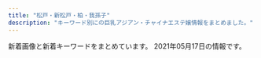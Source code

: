 ```yaml
---
title: "松戸・新松戸・柏・我孫子"
description: "キーワード別にの巨乳アジアン・チャイナエステ嬢情報をまとめました。"
---
```


新着画像と新着キーワードをまとめています。
2021年05月17日の情報です。

<DmmAffiliateIns />
<KeywordTable
  shops={
    [
    {
        "station": "JR\u5357\u6d41\u5c71\u99c5\u5317\u53e3",
        "name": "\u604b\u3054\u3053\u308d",
        "img_links": [],
        "keywords": {},
        "url": "http://ziotyu.xyz/"
    },
    {
        "name": "\u3072\u3068\u3081\u307c\u308c",
        "img_links": [
            "http://www.a-hitomebore.info/uploads/hitomebore/2010/02/m02.jpg",
            "http://www.a-hitomebore.info/uploads/hitomebore/2010/02/sys3.jpg",
            "http://www.a-hitomebore.info/uploads/hitomebore/2015/02/head1.jpg",
            "http://www.a-hitomebore.info/uploads/hitomebore/2010/02/m1.jpg",
            "http://www.a-hitomebore.info/uploads/hitomebore/2010/02/room-4.jpg",
            "http://www.a-hitomebore.info/uploads/hitomebore/2010/02/campiagn7.jpg",
            "http://www.a-hitomebore.info/uploads/hitomebore/2010/02/m06.jpg",
            "http://www.a-hitomebore.info/uploads/hitomebore/2010/02/m5.jpg",
            "http://www.a-hitomebore.info/uploads/hitomebore/2010/02/m01.jpg",
            "http://www.a-hitomebore.info/uploads/hitomebore/2010/02/room-1.jpg",
            "http://www.a-hitomebore.info/uploads/hitomebore/2020/10/F3A49FB4-848F-4AE1-A598-5EF2811C0E62.jpeg",
            "http://www.a-hitomebore.info/uploads/hitomebore/2017/12/kina2017121.jpg",
            "http://www.a-hitomebore.info/uploads/hitomebore/2010/02/m3.jpg",
            "http://www.a-hitomebore.info/uploads/hitomebore/2010/02/m03.jpg",
            "http://www.a-hitomebore.info/uploads/hitomebore/2010/02/room-5.jpg",
            "http://www.a-hitomebore.info/uploads/hitomebore/2018/02/kumi.jpg",
            "http://www.a-hitomebore.info/uploads/hitomebore/images/no-photo.jpg",
            "http://www.a-hitomebore.info/uploads/hitomebore/2020/12/0E1C34DF-7842-44BF-9E9D-5D53DCA1A56D.jpeg",
            "http://www.a-hitomebore.info/uploads/hitomebore/2017/10/risa201710.jpg",
            "http://www.a-hitomebore.info/uploads/hitomebore/2011/09/dajie.jpg",
            "http://www.a-hitomebore.info/uploads/hitomebore/2010/02/room-6.jpg",
            "http://www.a-hitomebore.info/uploads/hitomebore/2010/02/room-3.jpg",
            "http://www.a-hitomebore.info/uploads/hitomebore/2017/12/kina20172.jpg",
            "http://www.a-hitomebore.info/uploads/hitomebore/2010/02/m04.jpg",
            "http://www.a-hitomebore.info/uploads/hitomebore/2017/06/IMG_81123-300x151.jpg",
            "http://www.a-hitomebore.info/uploads/hitomebore/2010/02/m2.jpg",
            "http://www.a-hitomebore.info/uploads/hitomebore/2010/02/room-2.jpg",
            "http://www.a-hitomebore.info/uploads/hitomebore/2021/01/5D8218E4-AF3F-4C3E-BD0E-5351227C492D.jpeg",
            "http://www.a-hitomebore.info/uploads/hitomebore/2010/02/m05.jpg",
            "http://www.a-hitomebore.info/uploads/hitomebore/2010/02/m6.jpg",
            "http://www.a-hitomebore.info/uploads/hitomebore/2010/02/m4.jpg"
        ],
        "url": "http://www.a-hitomebore.info/",
        "station": "JR\u65b0\u516b\u67f1\u99c5",
        "keywords": {}
    },
    {
        "keywords": {},
        "url": "http://hi-msg.com/tomato2/",
        "img_links": [],
        "station": "JR\u677e\u6238\u99c5",
        "name": "\u30c8\u30de\u30c8\uff5eTomato"
    },
    {
        "url": "http://massage-est.com/",
        "name": "\u30a8\u30f3\u30b8\u30a7\u30eb\u30d9\u30d3\u30fc",
        "station": "JR\u67cf\u99c5\u897f\u53e3",
        "keywords": {
            "E": 4,
            "85": 2,
            "D": 6,
            "87": 2,
            "86": 6
        },
        "img_links": [
            "http://massage-est.com/images/cg01.jpg",
            "http://massage-est.com/images/cg02.jpg",
            "http://massage-est.com/images/fbf.jpg",
            "http://massage-est.com/images/tit5.jpg",
            "http://massage-est.com/images/tit2.jpg",
            "http://massage-est.com/images/tit4.jpg",
            "http://massage-est.com/images/fla.jpg",
            "http://massage-est.com/images/top.jpg",
            "http://massage-est.com/images/sys.jpg",
            "http://massage-est.com/images/no.png",
            "http://massage-est.com/images/cg04.jpg",
            "http://massage-est.com/images/tit3.jpg",
            "http://massage-est.com/images/fbt.jpg",
            "http://massage-est.com/images/tit1.jpg",
            "http://massage-est.com/images/cg03.jpg",
            "http://massage-est.com/images/cg05.jpg",
            "http://massage-est.com/images/cg06.jpg"
        ]
    },
    {
        "url": "http://www.oiran.iesjp.info/",
        "station": "JR\u65b0\u516b\u67f1\u99c5",
        "keywords": {
            "87": 20,
            "86": 4,
            "88": 4,
            "D": 24,
            "C": 4
        },
        "img_links": [
            "http://www.oiran.iesjp.info/images/mainImg_sub.jpg",
            "http://www.oiran.iesjp.info/files/013.jpg",
            "http://www.oiran.iesjp.info/images/icon_tel.png",
            "http://www.oiran.iesjp.info/files/012.jpg",
            "http://www.oiran.iesjp.info/common/images/photo02.jpg",
            "http://www.oiran.iesjp.info/images/btn2.png",
            "http://www.oiran.iesjp.info/common/images/photo03.jpg",
            "http://www.oiran.iesjp.info/common/images/photo01.jpg",
            "http://www.oiran.iesjp.info/images/icon_top.png",
            "http://www.oiran.iesjp.info/files/009.jpg",
            "http://www.oiran.iesjp.info/files/003.jpg",
            "http://www.oiran.iesjp.info/files/005.jpg",
            "http://www.oiran.iesjp.info/files/004.jpg",
            "http://www.oiran.iesjp.info/images/icon_info.png",
            "http://www.oiran.iesjp.info/files/011.jpg",
            "http://www.oiran.iesjp.info/images/icon_staff.png"
        ],
        "name": "\u30c9\u30ad\u30c9\u30ad\u30cf\u30cb\u30fc"
    },
    {
        "url": "http://www.waflow.work/",
        "station": "\u307f\u306e\u308a\u53f0\u99c5\u5357\u53e3",
        "keywords": {},
        "img_links": [
            "http://www.waflow.work/images/3.jpg",
            "http://www.waflow.work/images/head.jpg",
            "http://www.waflow.work/staff/rina.jpg",
            "http://www.waflow.work/images/tg.jpg",
            "http://www.waflow.work/images/staff_t.jpg",
            "http://www.waflow.work/images/ta.png",
            "http://www.waflow.work/images/interior_t.jpg",
            "http://www.waflow.work/images/int2.png",
            "http://www.waflow.work/img/yuyu1.jpg",
            "http://www.waflow.work/img/kana1.jpg",
            "http://www.waflow.work/images/5.jpg",
            "http://www.waflow.work/images/news.jpg",
            "http://www.waflow.work/images/1.jpg",
            "http://www.waflow.work/images/mobile.png",
            "http://www.waflow.work/images/sys.png",
            "http://www.waflow.work/img/miyuki1.jpg",
            "http://www.waflow.work/staff/miyuki.jpg",
            "http://www.waflow.work/images/rec.png",
            "http://www.waflow.work/staff/kana.jpg",
            "http://www.waflow.work/img/rina1.jpg",
            "http://www.waflow.work/staff/yuyu.jpg",
            "http://www.waflow.work/images/int1.png",
            "http://www.waflow.work/images/4.jpg"
        ],
        "name": "\u6c34\u306e\u82b1"
    },
    {
        "img_links": [
            "http://ninutctorlo.xyz/uploads/210308/1-21030Q13315957.png",
            "http://ninutctorlo.xyz/uploads/210419/1-210419164030253.jpg",
            "http://ninutctorlo.xyz/static/picture/nav-002.png",
            "http://ninutctorlo.xyz/uploads/210308/1-21030Q12Z4223.png",
            "http://ninutctorlo.xyz/static/picture/nav-006.png",
            "http://ninutctorlo.xyz/static/picture/cam02.jpg",
            "http://ninutctorlo.xyz/static/picture/nav-001.png",
            "http://ninutctorlo.xyz/static/picture/tel.png",
            "http://ninutctorlo.xyz/images/bannar02.png",
            "http://ninutctorlo.xyz/static/picture/top-right03.png",
            "http://ninutctorlo.xyz/static/picture/baner.jpg",
            "http://ninutctorlo.xyz/uploads/210419/1-21041916443JM.jpg",
            "http://ninutctorlo.xyz/uploads/210308/1-21030Q13124U2.png",
            "http://ninutctorlo.xyz/static/picture/nav-004.png",
            "http://ninutctorlo.xyz/static/picture/top-right001.png",
            "http://ninutctorlo.xyz/static/picture/nav-005.png",
            "http://ninutctorlo.xyz/uploads/210308/1-21030Q123494W.png",
            "http://ninutctorlo.xyz/static/picture/nav-003.png",
            "http://ninutctorlo.xyz/uploads/210407/1-21040G330363I.jpg",
            "http://ninutctorlo.xyz/uploads/210308/1-21030Q1322L04.png",
            "http://ninutctorlo.xyz/images/bannar01.png"
        ],
        "url": "http://ninutctorlo.xyz/",
        "name": "Athena\uff5e\u30a2\u30c6\u30fc\u30ca\uff5e",
        "station": "JR\u5929\u738b\u53f0\u99c5\u5357\u53e3",
        "keywords": {
            "94": 2,
            "\u30bb\u30af\u30b7\u30fc": 1,
            "\u80f8": 1,
            "89": 1,
            "E": 1,
            "C": 2,
            "85": 2,
            "D": 3,
            "F": 2,
            "86": 3
        }
    },
    {
        "name": "\u697d\u5712\uff5e\u3042\u308f\u308f",
        "url": "http://es-kirara.work/",
        "img_links": [
            "http://es-kirara.work/images/int1.png",
            "http://es-kirara.work/images/4.jpg",
            "http://es-kirara.work/images/interior_t.jpg",
            "http://es-kirara.work/images/staff_t.jpg",
            "http://es-kirara.work/images/int2.png",
            "http://es-kirara.work/images/b2.jpg",
            "http://es-kirara.work/images/mobile.jpg",
            "http://es-kirara.work/images/sys2.png",
            "http://es-kirara.work/images/info.png",
            "http://es-kirara.work/images/s1.png",
            "http://es-kirara.work/images/tel.jpg",
            "http://es-kirara.work/images/sys1.png",
            "http://es-kirara.work/images/3.jpg",
            "http://es-kirara.work/images/news.jpg",
            "http://es-kirara.work/images/b1.jpg",
            "http://es-kirara.work/img/sakura1.jpg",
            "http://es-kirara.work/images/2.jpg",
            "http://es-kirara.work/img/sayuri1.jpg",
            "http://es-kirara.work/img/miho1.jpg",
            "http://es-kirara.work/images/head.jpg",
            "http://es-kirara.work/img/mimi1.jpg",
            "http://es-kirara.work/images/1.jpg"
        ],
        "station": "\u5357\u6d41\u5c71\u99c5A2\u51fa\u53e3",
        "keywords": {}
    },
    {
        "url": "http://www.n-rakuen.work/",
        "img_links": [
            "http://www.n-rakuen.work/images/head.jpg",
            "http://www.n-rakuen.work/si/i1.png",
            "http://www.n-rakuen.work/images/staff_t.jpg",
            "http://www.n-rakuen.work/img/moe1.jpg",
            "http://www.n-rakuen.work/images/mobile.jpg",
            "http://www.n-rakuen.work/si/s3.png",
            "http://www.n-rakuen.work/si/s2.png",
            "http://www.n-rakuen.work/si/i2.png",
            "http://www.n-rakuen.work/images/interior_t.jpg",
            "http://www.n-rakuen.work/img/hana1.jpg",
            "http://www.n-rakuen.work/images/3.jpg",
            "http://www.n-rakuen.work/img/hitomi1.jpg",
            "http://www.n-rakuen.work/images/sisu.jpg",
            "http://www.n-rakuen.work/images/int1.jpg",
            "http://www.n-rakuen.work/images/int2.jpg",
            "http://www.n-rakuen.work/images/2.jpg",
            "http://www.n-rakuen.work/si/s4.png",
            "http://www.n-rakuen.work/images/tel.jpg",
            "http://www.n-rakuen.work/si/i3.png",
            "http://www.n-rakuen.work/images/sys.jpg",
            "http://www.n-rakuen.work/si/i4.png",
            "http://www.n-rakuen.work/images/1.jpg",
            "http://www.n-rakuen.work/images/news.jpg",
            "http://www.n-rakuen.work/si/s1.png"
        ],
        "name": "\u7652\u3057\u3068\u3053\u308d",
        "keywords": {},
        "station": "\u4e94\u9999\u99c5\u6771\u53e3"
    },
    {
        "img_links": [
            "http://www.oasis.masg.info/images/shop/shop01.jpg",
            "http://www.oasis.masg.info/images/shop/shop04.jpg",
            "http://www.oasis.masg.info/images/end.png",
            "http://www.oasis.masg.info/files/009.jpg",
            "http://www.oasis.masg.info/files/003.jpg",
            "http://www.oasis.masg.info/images/news.png",
            "http://www.oasis.masg.info/images/r2.jpg",
            "http://www.oasis.masg.info/files/013.jpg",
            "http://www.oasis.masg.info/files/001.jpg",
            "http://www.oasis.masg.info/images/pick.png",
            "http://www.oasis.masg.info/images/top.png",
            "http://www.oasis.masg.info/files/005.jpg",
            "http://www.oasis.masg.info/images/r4.jpg",
            "http://www.oasis.masg.info/images/r1.jpg",
            "http://www.oasis.masg.info/images/s_link.png",
            "http://www.oasis.masg.info/images/r5.jpg",
            "http://www.oasis.masg.info/images/bj2.jpg",
            "http://www.oasis.masg.info/images/face.png",
            "http://www.oasis.masg.info/files/010.jpg",
            "http://www.oasis.masg.info/files/004.jpg",
            "http://www.oasis.masg.info/files/002.jpg",
            "http://www.oasis.masg.info/files/008.jpg",
            "http://www.oasis.masg.info/images/shop/shop03.jpg",
            "http://www.oasis.masg.info/files/006.jpg",
            "http://www.oasis.masg.info/files/011.jpg",
            "http://www.oasis.masg.info/images/shop/shop02.jpg",
            "http://www.oasis.masg.info/files/012.jpg",
            "http://www.oasis.masg.info/images/s_staff.png"
        ],
        "name": "\u30aa\u30a2\u30b7\u30b9\uff5eOasis\uff5e",
        "url": "http://www.oasis.masg.info/",
        "keywords": {
            "88": 1,
            "85": 2,
            "86": 4,
            "87": 5,
            "D": 9,
            "C": 3
        },
        "station": "\u938c\u30f6\u8c37\u99c5\u6771\u53e3"
    },
    {
        "station": "JR\u6211\u5b6b\u5b50\u99c5\u5357\u53e3",
        "url": "http://www.rose.mensest.com/",
        "name": "\u30ed\u30fc\u30ba\uff5eRose",
        "keywords": {
            "D": 4,
            "C": 4,
            "91": 4,
            "87": 12,
            "H": 4,
            "84": 4,
            "89": 4,
            "86": 4,
            "E": 16,
            "85": 4
        },
        "img_links": [
            "http://www.rose.mensest.com/photo_news/upimg/8287760a31757c689c_0.jpg",
            "http://www.rose.mensest.com/files/003.jpg",
            "http://www.rose.mensest.com/files/001.jpg",
            "http://www.rose.mensest.com/files/002.jpg",
            "http://www.rose.mensest.com/files/005.jpg",
            "http://www.rose.mensest.com/files/009.jpg",
            "http://www.rose.mensest.com/files/004.jpg",
            "http://www.rose.mensest.com/photo_news/upimg/29009609ca6e646a87_0.jpg",
            "http://www.rose.mensest.com/photo_news/upimg/29009609ca6e646a87_1.jpg",
            "http://www.rose.mensest.com/files/008.jpg",
            "http://www.rose.mensest.com/files/006.jpg"
        ]
    },
    {
        "station": "\u516b\u67f1\u99c5\u5357\u53e3",
        "keywords": {},
        "url": "http://yuen.est-u.com/",
        "img_links": [
            "http://yuen.est-u.com/images/index_08.png",
            "http://yuen.est-u.com/images/index_10.png",
            "http://yuen.est-u.com/images/index_12.png",
            "http://yuen.est-u.com/images/index_06.png",
            "http://yuen.est-u.com/images/index_04.png",
            "http://yuen.est-u.com/images/staff_08.png",
            "http://yuen.est-u.com/images/pick_08.png",
            "http://yuen.est-u.com/images/index_05.png"
        ],
        "name": "\u512a\u82d1"
    },
    {
        "keywords": {},
        "station": "JR\u67cf\u99c5\u6771\u53e3",
        "url": "http://www.chiba-0002.xyz/",
        "img_links": [
            "http://www.chiba-0002.xyz/img/ttl-03.png",
            "http://www.chiba-0002.xyz/img/bnr02.jpg",
            "http://www.chiba-0002.xyz/img/girls02.jpg",
            "http://www.chiba-0002.xyz/img/ttl-02.png",
            "http://www.chiba-0002.xyz/img/img1.jpg",
            "http://www.chiba-0002.xyz/img/girls03.jpg",
            "http://www.chiba-0002.xyz/img/ttl-04.png",
            "http://www.chiba-0002.xyz/img/img2.jpg",
            "http://www.chiba-0002.xyz/img/bnr01.jpg",
            "http://www.chiba-0002.xyz/img/ttl-01.png",
            "http://www.chiba-0002.xyz/img/img-txt-01.png",
            "http://www.chiba-0002.xyz/img/girls01.jpg",
            "http://www.chiba-0002.xyz/img/img3.jpg"
        ],
        "name": "\u30bd\u30a6\u30eb"
    },
    {
        "keywords": {},
        "img_links": [],
        "name": "\u30b8\u30e3\u30b9\u30df\u30f3",
        "url": "https://js.uouono.com/",
        "station": "JR\u65b0\u677e\u6238\u99c5\u6771\u53e3"
    },
    {
        "url": "http://esthe-relax.net/",
        "img_links": [
            "http://esthe-relax.net/images/qr.jpg",
            "http://esthe-relax.net/images/txt-header-phonet.png",
            "http://esthe-relax.net/images/ttl-qr.png",
            "http://esthe-relax.net/images/ttl-qrf.png",
            "http://esthe-relax.net/images/cg01.jpg",
            "http://esthe-relax.net/images/img-therapistt.jpg",
            "http://esthe-relax.net/images/acc1.jpg",
            "http://esthe-relax.net/images/img-link.jpg",
            "http://esthe-relax.net/images/txt-header-phone.png",
            "http://esthe-relax.net/images/bnr-sp-campaign01.jpg",
            "http://esthe-relax.net/images/img-header-mainvisual01t.jpg",
            "http://esthe-relax.net/images/bg-image-consept.png",
            "http://esthe-relax.net/images/cg05.jpg",
            "http://esthe-relax.net/images/img-header-mainvisual01.jpg",
            "http://esthe-relax.net/images/ttl-pickupt.png",
            "http://esthe-relax.net/images/ttl-pickup.png",
            "http://esthe-relax.net/images/ttl-concept2.png",
            "http://esthe-relax.net/images/ttl-conceptt.png",
            "http://esthe-relax.net/images/ttl-concept2t.png",
            "http://esthe-relax.net/images/cg02.jpg",
            "http://esthe-relax.net/images/img-linkt.jpg",
            "http://esthe-relax.net/images/ttl-qrt.png",
            "http://esthe-relax.net/images/txt-header-storeinfo.png",
            "http://esthe-relax.net/images/ttl-therapist.png",
            "http://esthe-relax.net/images/cg06.jpg",
            "http://esthe-relax.net/images/ttl-link.png",
            "http://esthe-relax.net/images/ttl-information.png",
            "http://esthe-relax.net/images/img-therapist.jpg",
            "http://esthe-relax.net/images/acc.jpg",
            "http://esthe-relax.net/images/ttl-concept.png",
            "http://esthe-relax.net/images/txt-footer-copyright.png",
            "http://esthe-relax.net/images/bnr-campaign01.jpg",
            "http://esthe-relax.net/images/bg-image-consept02.png"
        ],
        "station": "\u516b\u67f1\u99c5\u5357\u53e3",
        "keywords": {
            "D": 12,
            "E": 4
        },
        "name": "Soleil -\u30bd\u30ec\u30a4\u30e6-"
    },
    {
        "url": "http://sora.jpn.cm/",
        "keywords": {},
        "img_links": [],
        "station": "JR\u5317\u677e\u6238\u99c5\u6771\u53e3",
        "name": "\u60a0\u697d"
    },
    {
        "url": "http://mulan.refle.shop/",
        "img_links": [
            "http://aqut.sakura.ne.jp/mulan/wp-content/uploads/2021/04/980x550.jpg",
            "http://mulan.refle.shop/wp-content/uploads/2021/05/36c5f3a79ad25d091d47dd88612eb2b-768x1024.jpg",
            "http://mulan.refle.shop/wp-content/uploads/2021/04/u37526758901461759256fm26gp0.jpg",
            "http://mulan.refle.shop/wp-content/uploads/2021/05/36c5f3a79ad25d091d47dd88612eb2b-400x500.jpg",
            "http://mulan.refle.shop/wp-content/uploads/2021/04/u37526758901461759256fm26gp0-400x500.jpg",
            "http://aqut.sakura.ne.jp/mulan/wp-content/uploads/2021/04/980x450.jpg",
            "http://mulan.refle.shop/wp-content/uploads/2021/04/srchttp___5b0988e595225.cdn_.sohucs.com_images_20190807_ccfbe2778e8d4bbc91d3d9e53c769963.jpeg",
            "http://mulan.refle.shop/wp-content/uploads/2021/05/srchttp___photo.16pic.com_00_39_49_16pic_3949157_b.jpg",
            "http://aqut.sakura.ne.jp/mulan/wp-content/uploads/2021/04/640x905.jpg"
        ],
        "name": "\u30e0\u30fc\u30e9\u30f3",
        "station": "JR\u67cf\u99c5\u6771\u53e3",
        "keywords": {}
    },
    {
        "url": "https://www.p-garden.work/",
        "name": "\u677e\u6238\u697d\u5712",
        "keywords": {},
        "station": "JR\u677e\u6238\u99c5\u897f\u53e3",
        "img_links": [
            "https://www.p-garden.work/images/staff_t.jpg",
            "https://www.p-garden.work/staff/nao.jpg",
            "https://www.p-garden.work/img/miki1.jpg",
            "https://www.p-garden.work/staff/miki.jpg",
            "https://www.p-garden.work/staff/rei.jpg",
            "https://www.p-garden.work/img/rei1.jpg",
            "https://www.p-garden.work/images/sys4.jpg",
            "https://www.p-garden.work/staff/miyu.jpg",
            "https://www.p-garden.work/img/aki1.jpg",
            "https://www.p-garden.work/images/news_t.jpg",
            "https://www.p-garden.work/images/b2.jpg",
            "https://www.p-garden.work/images/sys3.jpg",
            "https://www.p-garden.work/staff/mika.jpg",
            "https://www.p-garden.work/images/rec2.jpg",
            "https://www.p-garden.work/images/int1.png",
            "https://www.p-garden.work/img/mika1.jpg",
            "https://www.p-garden.work/images/sys2.jpg",
            "https://www.p-garden.work/staff/aki.jpg",
            "https://www.p-garden.work/images/b1.jpg",
            "https://www.p-garden.work/staff/nene.jpg",
            "https://www.p-garden.work/images/int2.png",
            "https://www.p-garden.work/images/interior_t.jpg",
            "https://www.p-garden.work/img/rena1.jpg",
            "https://www.p-garden.work/img/hana1.jpg",
            "https://www.p-garden.work/staff/rena.jpg",
            "https://www.p-garden.work/images/news.png",
            "https://www.p-garden.work/img/nao1.jpg",
            "https://www.p-garden.work/img/nene1.jpg",
            "https://www.p-garden.work/img/miyu1.jpg",
            "https://www.p-garden.work/staff/hana.jpg",
            "https://www.p-garden.work/images/rec1.jpg",
            "https://www.p-garden.work/images/head.jpg"
        ]
    },
    {
        "station": "JR\u99ac\u6a4b\u99c5\u897f\u53e3",
        "url": "https://heartpeace-mabashi.business.site/",
        "name": "heart Peace \u99ac\u6a4b",
        "keywords": {},
        "img_links": []
    },
    {
        "name": "\u552f\u4e00\u3086\u3044",
        "img_links": [
            "http://yayui.work/images/m-top004.jpg",
            "http://yayui.work/staff/hina1.jpg",
            "http://yayui.work/images/news.jpg",
            "http://yayui.work/images/m-head01.jpg",
            "http://yayui.work/staff/sena1.jpg",
            "http://yayui.work/images/interior_t.jpg",
            "http://yayui.work/images/staff_t.jpg",
            "http://yayui.work/staff/rena1.jpg",
            "http://yayui.work/staff/tubasa1.jpg",
            "http://yayui.work/images/news_t.jpg",
            "http://yayui.work/images/call.png",
            "http://yayui.work/staff/aoi1.jpg"
        ],
        "keywords": {
            "88": 6,
            "C": 6,
            "84": 6,
            "87": 6,
            "E": 6,
            "D": 18,
            "86": 12
        },
        "url": "http://yayui.work/",
        "station": "\u516b\u67f1\u99c5\u5357\u53e3"
    },
    {
        "name": "\u685c",
        "station": "JR\u677e\u6238\u99c5\u6771\u53e3",
        "img_links": [
            "http://xn--vckg5a5c7c8c1czd.biz/img/cg3.jpg",
            "http://xn--vckg5a5c7c8c1czd.biz/img/root.jpg",
            "http://xn--vckg5a5c7c8c1czd.biz/img/r2.jpg",
            "http://xn--vckg5a5c7c8c1czd.biz/img/cg1.jpg",
            "http://xn--vckg5a5c7c8c1czd.biz/img/cg8.jpg",
            "http://xn--vckg5a5c7c8c1czd.biz/img/cg9.jpg",
            "http://xn--vckg5a5c7c8c1czd.biz/img/cg2.jpg",
            "http://a.ests.jp/sakura/wp-content/uploads/sites/35/2021/04/cg2-194x300.jpg",
            "http://xn--vckg5a5c7c8c1czd.biz/img/lint.jpg",
            "http://xn--vckg5a5c7c8c1czd.biz/img/r1.jpg",
            "http://xn--vckg5a5c7c8c1czd.biz/img/acct.jpg",
            "http://xn--vckg5a5c7c8c1czd.biz/img/stat.jpg",
            "http://xn--vckg5a5c7c8c1czd.biz/img/cg51.jpg",
            "http://xn--vckg5a5c7c8c1czd.biz/img/cg7.jpg",
            "http://xn--vckg5a5c7c8c1czd.biz/img/cg71.jpg",
            "http://xn--vckg5a5c7c8c1czd.biz/img/bb.png",
            "http://xn--vckg5a5c7c8c1czd.biz/img/cg10.jpg",
            "http://xn--vckg5a5c7c8c1czd.biz/img/rect.jpg",
            "http://xn--vckg5a5c7c8c1czd.biz/img/ro1.jpg",
            "http://xn--vckg5a5c7c8c1czd.biz/img/top.jpg",
            "http://xn--vckg5a5c7c8c1czd.biz/img/r4.jpg",
            "http://xn--vckg5a5c7c8c1czd.biz/img/cg6.jpg",
            "http://xn--vckg5a5c7c8c1czd.biz/img/r3.jpg",
            "http://xn--vckg5a5c7c8c1czd.biz/img/syst.jpg",
            "http://xn--vckg5a5c7c8c1czd.biz/img/cg5.jpg"
        ],
        "keywords": {
            "E": 1,
            "86": 9,
            "D": 8
        },
        "url": "http://xn--vckg5a5c7c8c1czd.biz/"
    },
    {
        "name": "Pinky",
        "url": "http://pinky.ests.jp/",
        "station": "JR\u677e\u6238\u99c5\u6771\u53e3",
        "img_links": [
            "http://pinky.ests.jp/photos/sites/41/2018/06/2018061105211179.jpg",
            "http://pinky.ests.jp/photos/sites/41/2019/08/2019082212025765.jpg",
            "http://pinky.ests.jp/photos/sites/41/2020/01/2020012717085182.jpg",
            "http://pinky.ests.jp/photos/sites/41/2019/08/2019082212000482.jpg",
            "http://pinky.ests.jp/photos/sites/41/2017/09/2017091609572086.jpg",
            "http://pinky.ests.jp/photos/sites/41/2020/01/2020012318124421.jpg",
            "http://pinky.ests.jp/photos/sites/41/2018/12/2018122816184851.jpg",
            "http://pinky.ests.jp/photos/sites/41/2018/02/2018021404565599.jpg",
            "http://pinky.ests.jp/photos/sites/41/2017/11/2017111705455167.jpg",
            "http://pinky.ests.jp/photos/sites/41/2017/10/2017100310324927.jpg",
            "http://pinky.ests.jp/photos/sites/41/2018/02/2018021206014711.jpg",
            "http://pinky.ests.jp/images/room3.jpg",
            "http://pinky.ests.jp/photos/sites/41/2016/12/staff14.jpg",
            "http://pinky.ests.jp/images/pick.jpg",
            "http://pinky.ests.jp/photos/sites/41/2018/09/201809050707425.jpg",
            "http://pinky.ests.jp/images/room4.jpg",
            "http://pinky.ests.jp/photos/sites/41/2019/03/2019032615535586.jpg",
            "http://pinky.ests.jp/images/staff0.jpg",
            "http://pinky.ests.jp/photos/sites/41/2017/10/2017100310321223.jpg",
            "http://pinky.ests.jp/photos/sites/41/2021/05/2021051218305839.jpg",
            "http://pinky.ests.jp/photos/sites/41/2017/10/2017102104274221.jpeg",
            "http://pinky.ests.jp/photos/sites/41/2018/02/2018021503571459.jpg",
            "http://pinky.ests.jp/photos/sites/41/2019/04/201904271525014.jpg",
            "http://pinky.ests.jp/photos/sites/41/2018/07/2018070506262885.jpg",
            "http://pinky.ests.jp/photos/sites/41/2016/12/staff13.jpg",
            "http://pinky.ests.jp/images/room1.jpg",
            "http://pinky.ests.jp/photos/sites/41/2020/08/2020080710524457.jpg",
            "http://pinky.ests.jp/photos/sites/41/2018/05/2018051009221193.jpg",
            "http://pinky.ests.jp/photos/sites/41/2019/05/2019050315541711.jpg",
            "http://pinky.ests.jp/photos/sites/41/2020/01/2020011013071324.jpg",
            "http://pinky.ests.jp/photos/sites/41/2020/01/2020011612505779.jpg",
            "http://pinky.ests.jp/photos/sites/41/2018/05/2018050207171151.jpg",
            "http://pinky.ests.jp/photos/sites/41/2018/02/2018021903035949.jpg",
            "http://pinky.ests.jp/photos/sites/41/2017/07/01.jpg",
            "http://pinky.ests.jp/photos/sites/41/2020/07/2020070113444471.jpg",
            "http://pinky.ests.jp/photos/sites/41/2018/02/2018022305081948.jpg",
            "http://pinky.ests.jp/photos/sites/41/2021/05/2021051218305839-600x800.jpg",
            "http://pinky.ests.jp/photos/sites/41/2018/04/2018041109544793.jpg",
            "http://pinky.ests.jp/photos/sites/41/2017/03/2.jpg",
            "http://pinky.ests.jp/images/room2.jpg",
            "http://pinky.ests.jp/photos/sites/41/2021/02/2021020214092749.jpg",
            "http://pinky.ests.jp/photos/sites/41/2020/03/202003311902414.jpg",
            "http://pinky.ests.jp/images/girl-z2.jpg",
            "http://pinky.ests.jp/images/girl-z1.jpg",
            "http://pinky.ests.jp/photos/sites/41/2020/12/2020122317221995.jpg",
            "http://pinky.ests.jp/photos/sites/41/2020/03/2020032718060170.jpg",
            "http://pinky.ests.jp/photos/sites/41/2019/01/2019012814280336.jpg",
            "http://pinky.ests.jp/photos/sites/41/2021/01/2021010819010483.jpg",
            "http://pinky.ests.jp/photos/sites/41/2018/07/2018070904501423.jpg",
            "http://pinky.ests.jp/images/s_link.png",
            "http://pinky.ests.jp/photos/sites/41/2019/01/2019011416495971.jpg",
            "http://pinky.ests.jp/photos/sites/41/2018/05/2018052106183295.jpg",
            "http://pinky.ests.jp/photos/sites/41/2019/08/2019080916421967.jpg",
            "http://pinky.ests.jp/images/news.jpg",
            "http://pinky.ests.jp/images/top.png",
            "http://pinky.ests.jp/photos/sites/41/2018/05/2018052407323023.jpg",
            "http://pinky.ests.jp/images/s_staff.png",
            "http://pinky.ests.jp/photos/sites/41/2020/07/2020073117282581.jpg",
            "http://pinky.ests.jp/images/mobile.jpg"
        ],
        "keywords": {
            "D": 10,
            "86": 6,
            "E": 1,
            "C": 36,
            "85": 7,
            "83": 2,
            "82": 1,
            "87": 3
        }
    },
    {
        "img_links": [
            "http://www.sh-schunxianr.xyz/uploads/210121/1-210121110Z4S6.jpg",
            "http://www.sh-schunxianr.xyz/templets/default/picture/news.jpg",
            "http://www.sh-schunxianr.xyz/templets/default/picture/staff_t.jpg",
            "http://www.sh-schunxianr.xyz/uploads/181211/1-1Q2111433162D.jpg",
            "http://www.sh-schunxianr.xyz/uploads/210421/1-210421131915c6.jpg",
            "http://www.sh-schunxianr.xyz/uploads/210412/1-210412152631493.jpg",
            "http://www.sh-schunxianr.xyz/uploads/200921/1-2009211254023P.jpg",
            "http://www.sh-schunxianr.xyz/templets/default/picture/rec1.png",
            "http://www.sh-schunxianr.xyz/uploads/210127/1-21012G03RR51.jpg",
            "http://www.sh-schunxianr.xyz/uploads/210331/1-2103311A430919.jpg",
            "http://www.sh-schunxianr.xyz/uploads/210121/1-210121110QJA.jpg",
            "http://www.sh-schunxianr.xyz/templets/default/picture/interior_t.jpg",
            "http://www.sh-schunxianr.xyz/uploads/180620/1-1P62010154K00.png",
            "http://www.sh-schunxianr.xyz/uploads/210322/1-2103220U234Q4.jpg",
            "http://www.sh-schunxianr.xyz/uploads/180620/1-1P62010193X63.jpg",
            "http://www.sh-schunxianr.xyz/templets/default/picture/head.jpg"
        ],
        "keywords": {},
        "name": "\u6843\u82b1\u5eb5 -\u3068\u3046\u304b\u3042\u3093-",
        "station": "\u5e38\u76e4\u5e73\u99c5\u5357\u53e3",
        "url": "http://www.sh-schunxianr.xyz/"
    },
    {
        "url": "http://sweety-est.xyz/",
        "img_links": [
            "http://sweety-est.xyz/images/cg11.jpg",
            "http://sweety-est.xyz/images/cg05.jpg",
            "http://sweety-est.xyz/images/cg03.jpg",
            "http://sweety-est.xyz/images/cg08.jpg",
            "http://sweety-est.xyz/images/cg02.jpg",
            "http://sweety-est.xyz/images/ri.jpg",
            "http://sweety-est.xyz/images/cg01.jpg",
            "http://sweety-est.xyz/images/cg07.jpg",
            "http://sweety-est.xyz/images/cg09.jpg",
            "http://sweety-est.xyz/images/cg06.jpg",
            "http://sweety-est.xyz/images/mi.jpg",
            "http://sweety-est.xyz/images/8831.jpg",
            "http://sweety-est.xyz/images/now-printing.jpg",
            "http://sweety-est.xyz/images/cg12.jpg",
            "http://sweety-est.xyz/images/20040.jpg",
            "http://sweety-est.xyz/images/cg10.jpg"
        ],
        "station": "JR\u6211\u5b6b\u5b50\u99c5\u5317\u53e3",
        "name": "\u30cb\u30e3\u30f3\u30cb\u30e3\u30f3",
        "keywords": {
            "86": 21,
            "E": 2,
            "D": 2
        }
    },
    {
        "img_links": [
            "http://yasashiite.estx.net/images/index_12.jpg",
            "http://yasashiite.estx.net/images/index_14.jpg",
            "http://yasashiite.estx.net/images/a3.jpg",
            "http://yasashiite.estx.net/images/s3.jpg",
            "http://yasashiite.estx.net/images/index_10.jpg",
            "http://yasashiite.estx.net/images/a5.jpg",
            "http://yasashiite.estx.net/images/s6.jpg",
            "http://yasashiite.estx.net/images/a1.jpg",
            "http://yasashiite.estx.net/images/a9.jpg",
            "http://yasashiite.estx.net/images/a2.jpg",
            "http://yasashiite.estx.net/images/a7.jpg",
            "http://yasashiite.estx.net/images/k2.jpg",
            "http://yasashiite.estx.net/images/a10.jpg",
            "http://yasashiite.estx.net/images/index_17.jpg",
            "http://yasashiite.estx.net/images/k1.jpg",
            "http://yasashiite.estx.net/images/index_03.jpg",
            "http://yasashiite.estx.net/images/index_04.jpg",
            "http://yasashiite.estx.net/images/index_06.jpg",
            "http://yasashiite.estx.net/images/index_07.jpg",
            "http://yasashiite.estx.net/images/a8.jpg",
            "http://yasashiite.estx.net/images/s2.jpg",
            "http://yasashiite.estx.net/images/index_05.jpg",
            "http://yasashiite.estx.net/images/staff_01.jpg",
            "http://yasashiite.estx.net/images/a6.jpg",
            "http://yasashiite.estx.net/images/s1.jpg",
            "http://yasashiite.estx.net/images/index_02.jpg",
            "http://yasashiite.estx.net/images/index_15.jpg",
            "http://yasashiite.estx.net/images/s5.jpg",
            "http://yasashiite.estx.net/images/index_01.jpg",
            "http://yasashiite.estx.net/images/a4.jpg",
            "http://yasashiite.estx.net/images/staff_03.jpg"
        ],
        "keywords": {},
        "name": "\u512a\u3057\u3044\u624b",
        "station": "JR\u677e\u6238\u99c5\u897f\u53e3",
        "url": "http://yasashiite.estx.net/"
    },
    {
        "station": "JR\u65b0\u677e\u6238\u99c5",
        "keywords": {
            "E": 2,
            "88": 1,
            "F": 1,
            "C": 21,
            "D": 7,
            "86": 7,
            "84": 2,
            "87": 2
        },
        "url": "http://rosesea.info/",
        "name": "Rose Sea",
        "img_links": [
            "http://rosesea.info/img/botton.jpg",
            "http://rosesea.info/img/sta7.jpg",
            "http://rosesea.info/i/img/sta8.jpg",
            "http://rosesea.info/img/s8.jpg",
            "http://rosesea.info/i/img/sta2.jpg",
            "http://rosesea.info/img/s12.jpg",
            "http://rosesea.info/img/s10.jpg",
            "http://rosesea.info/img/s7.jpg",
            "http://rosesea.info/i/img/r2.jpg",
            "http://rosesea.info/img/sta11.jpg",
            "http://rosesea.info/img/st5.jpg",
            "http://rosesea.info/img/s6.jpg",
            "http://rosesea.info/i/img/acc.jpg",
            "http://rosesea.info/i/img/sta6.jpg",
            "http://rosesea.info/img/st7.jpg",
            "http://rosesea.info/img/s11.jpg",
            "http://rosesea.info/img/st13.jpg",
            "http://rosesea.info/i/img/sta11.jpg",
            "http://rosesea.info/img/s5.jpg",
            "http://rosesea.info/i/img/sta5.jpg",
            "http://rosesea.info/img/sta9.jpg",
            "http://rosesea.info/img/st1.jpg",
            "http://rosesea.info/img/sta8.jpg",
            "http://rosesea.info/img/sta10.jpg",
            "http://rosesea.info/i/img/sta7.jpg",
            "http://rosesea.info/img/fla.jpg",
            "http://rosesea.info/img/st9.jpg",
            "http://rosesea.info/img/s13.jpg",
            "http://rosesea.info/img/mo.png",
            "http://rosesea.info/img/st11.jpg",
            "http://rosesea.info/i/img/sta12.jpg",
            "http://rosesea.info/img/st05.jpg",
            "http://rosesea.info/img/sta13.jpg",
            "http://rosesea.info/img/st10.jpg",
            "http://rosesea.info/img/sta1.jpg",
            "http://rosesea.info/img/s9.jpg",
            "http://rosesea.info/img/st12.jpg",
            "http://rosesea.info/i/img/sta4.jpg",
            "http://rosesea.info/i/img/sta13.jpg",
            "http://rosesea.info/i/img/sta9.jpg",
            "http://rosesea.info/img/st4.jpg",
            "http://rosesea.info/img/r9.jpg",
            "http://rosesea.info/i/img/sta1.jpg",
            "http://rosesea.info/img/sta4.jpg",
            "http://rosesea.info/img/st8.jpg",
            "http://rosesea.info/img/sta12.jpg",
            "http://rosesea.info/img/sta6.jpg",
            "http://rosesea.info/i/img/r3.jpg",
            "http://rosesea.info/img/st6.jpg",
            "http://rosesea.info/img/st3.jpg",
            "http://rosesea.info/i/img/r4.jpg",
            "http://rosesea.info/i/img/sta3.jpg",
            "http://rosesea.info/i/img/sta10.jpg",
            "http://rosesea.info/i/img/r1.jpg",
            "http://rosesea.info/img/sta5.jpg",
            "http://rosesea.info/img/sta3.jpg"
        ]
    },
    {
        "keywords": {},
        "img_links": [],
        "name": "MORE\u30fb\u30e2\u30a2",
        "station": "JR\u67cf\u99c5\u5357\u53e3",
        "url": "http://more.esthe.me/"
    },
    {
        "station": "JR\u5317\u677e\u6238\u99c5\u6771\u53e3",
        "name": "\u521d\u604b",
        "url": "http://sinraku.work/",
        "keywords": {},
        "img_links": [
            "http://sinraku.work/images/ta.jpg",
            "http://sinraku.work/images/1.jpg",
            "http://sinraku.work/images/sys1.jpg",
            "http://sinraku.work/img/mimi1.jpg",
            "http://sinraku.work/images/int1.jpg",
            "http://sinraku.work/images/int2.jpg",
            "http://sinraku.work/img/rara1.jpg",
            "http://sinraku.work/images/interior_t.jpg",
            "http://sinraku.work/images/tel.jpg",
            "http://sinraku.work/images/staff_t.jpg",
            "http://sinraku.work/images/2.jpg",
            "http://sinraku.work/images/mobile.jpg",
            "http://sinraku.work/img/koko1.jpg",
            "http://sinraku.work/images/head.jpg",
            "http://sinraku.work/images/3.jpg",
            "http://sinraku.work/images/news.jpg"
        ]
    },
    {
        "station": "JR\u677e\u6238\u99c5\u6771\u53e3",
        "keywords": {},
        "url": "http://girls.msa.jp/",
        "img_links": [
            "http://girls.msa.jp/images/page_top.png",
            "http://girls.msa.jp/images/top/top_06.jpg",
            "http://girls.msa.jp/images/top/top_03.jpg",
            "http://girls.msa.jp/images/staff_image/staf_011a.jpg",
            "http://girls.msa.jp/images/top/top_01.jpg",
            "http://girls.msa.jp/images/top/top_04.jpg",
            "http://girls.msa.jp/images/home/top.jpg",
            "http://girls.msa.jp/images/top/top_05.jpg",
            "http://girls.msa.jp/images/top/top_08.png",
            "http://girls.msa.jp/images/top/top_02.jpg"
        ],
        "name": "\u5c11\u5973\u6642\u4ee3"
    },
    {
        "keywords": {
            "D": 12,
            "87": 1,
            "86": 8,
            "E": 1,
            "85": 3,
            "88": 1,
            "C": 20,
            "84": 1
        },
        "name": "\u30b5\u30a4\u30ec\u30f3\u30c8\u30a6\u30a9\u30fc\u30eb",
        "img_links": [
            "http://silent-wall.xyz.mn/images/nbj1.jpg",
            "http://silent-wall.xyz.mn/images/mail.jpg",
            "http://silent-wall.xyz.mn/images/s_staff.jpg",
            "http://silent-wall.xyz.mn/images/bj3.jpg",
            "http://silent-wall.xyz.mn/images/room3.jpg",
            "http://silent-wall.xyz.mn/images/nbj3.jpg",
            "http://silent-wall.xyz.mn/photos/sites/26/2021/04/2021041710250635.jpg",
            "http://silent-wall.xyz.mn/photos/sites/26/2019/11/2019112610413055.jpg",
            "http://silent-wall.xyz.mn/photos/sites/26/2019/06/2019061013003011.jpg",
            "http://silent-wall.xyz.mn/images/mobile.jpg",
            "http://silent-wall.xyz.mn/photos/sites/26/2019/05/201905121311038.jpg",
            "http://silent-wall.xyz.mn/photos/sites/26/2021/04/2021041612483122.jpg",
            "http://silent-wall.xyz.mn/images/news.jpg",
            "http://silent-wall.xyz.mn/photos/sites/26/2019/06/2019062912023976.jpg",
            "http://silent-wall.xyz.mn/photos/sites/26/2019/05/2019051213110435.jpg",
            "http://silent-wall.xyz.mn/photos/sites/26/2019/11/2019110209065231.jpg",
            "http://silent-wall.xyz.mn/photos/sites/26/2019/06/2019060814103073.jpg",
            "http://silent-wall.xyz.mn/photos/sites/26/2020/10/2020101116211538.jpg",
            "http://silent-wall.xyz.mn/photos/sites/26/2021/05/2021050413155694.jpg",
            "http://silent-wall.xyz.mn/images/room2.jpg",
            "http://silent-wall.xyz.mn/images/tu.jpg",
            "http://silent-wall.xyz.mn/photos/sites/26/2021/03/2021031510300931.jpg",
            "http://silent-wall.xyz.mn/images/room4.jpg",
            "http://silent-wall.xyz.mn/photos/sites/26/2021/02/2021022712521855.jpg",
            "http://silent-wall.xyz.mn/photos/sites/26/2019/01/2019010421363971.jpeg",
            "http://silent-wall.xyz.mn/images/top.jpg",
            "http://silent-wall.xyz.mn/photos/sites/26/2019/06/2019060819212459.jpg",
            "http://silent-wall.xyz.mn/photos/sites/26/2019/06/2019061616372934.jpg",
            "http://silent-wall.xyz.mn/images/bj1.jpg",
            "http://silent-wall.xyz.mn/images/nei1-3.jpg",
            "http://silent-wall.xyz.mn/photos/sites/26/2019/06/2019061012562797.jpg",
            "http://silent-wall.xyz.mn/photos/sites/26/2019/06/2019061112474010.jpg",
            "http://silent-wall.xyz.mn/photos/sites/26/2021/04/2021040210341148.jpg",
            "http://silent-wall.xyz.mn/photos/sites/26/2019/06/2019060812033719.jpg",
            "http://silent-wall.xyz.mn/photos/sites/26/2021/02/2021021812054752.jpg",
            "http://silent-wall.xyz.mn/photos/sites/26/2021/05/2021051014284947.jpg",
            "http://silent-wall.xyz.mn/photos/sites/26/2021/05/202105011043432.jpg",
            "http://silent-wall.xyz.mn/images/room1.jpg",
            "http://silent-wall.xyz.mn/photos/sites/26/2021/02/2021022310394778.jpg",
            "http://silent-wall.xyz.mn/photos/sites/26/2019/05/2019061013025963.jpg",
            "http://silent-wall.xyz.mn/images/pick.jpg"
        ],
        "station": "JR\u67cf\u99c5\u6771\u53e3",
        "url": "http://silent-wall.xyz.mn/"
    },
    {
        "url": "http://yukinohana.iest.jp/",
        "name": "\u96ea\u306e\u83ef",
        "station": "\u6d41\u5c71\u304a\u304a\u305f\u304b\u306e\u68ee\u99c5\u897f\u53e3",
        "img_links": [
            "http://yukinohana.iest.jp/images/massage/massage_02b.jpg",
            "http://yukinohana.iest.jp/images/top/top_04.jpg",
            "http://yukinohana.iest.jp/images/index_page_top.png",
            "http://yukinohana.iest.jp/images/massage/massage_03b.jpg",
            "http://yukinohana.iest.jp/images/top/top_06.jpg",
            "http://yukinohana.iest.jp/images/massage/massage_01a.jpg",
            "http://yukinohana.iest.jp/images/demo/slider/images/slide2.png",
            "http://yukinohana.iest.jp/images/home/index_11.jpg",
            "http://yukinohana.iest.jp/images/staff/staff_top.png",
            "http://yukinohana.iest.jp/images/massage/massage_02a.jpg",
            "http://yukinohana.iest.jp/images/demo/slider/images/slide1.png",
            "http://yukinohana.iest.jp/images/massage/massage_01b.jpg",
            "http://yukinohana.iest.jp/images/top/top_01.jpg",
            "http://yukinohana.iest.jp/images/massage/massage_03a.jpg",
            "http://yukinohana.iest.jp/images/top/top_08.png",
            "http://yukinohana.iest.jp/images/home/top.jpg",
            "http://yukinohana.iest.jp/images/massage/massage_04a.jpg",
            "http://yukinohana.iest.jp/images/home/index_13.jpg",
            "http://yukinohana.iest.jp/images/top/top_05.jpg",
            "http://yukinohana.iest.jp/images/staff_one/staff_ba.png",
            "http://yukinohana.iest.jp/images/top/top_02.jpg",
            "http://yukinohana.iest.jp/images/staff_image/staff_05a.jpg",
            "http://yukinohana.iest.jp/images/home/index_tel.jpg",
            "http://yukinohana.iest.jp/images/staff_image/staff_04a.jpg",
            "http://yukinohana.iest.jp/images/staff_image/staff_06a.jpg",
            "http://yukinohana.iest.jp/images/massage/massage_la.jpg",
            "http://yukinohana.iest.jp/images/top/top_03.jpg",
            "http://yukinohana.iest.jp/images/demo/slider/images/slide3.png",
            "http://yukinohana.iest.jp/images/massage/massage_04b.jpg",
            "http://yukinohana.iest.jp/images/staff_image/staff_03a.jpg",
            "http://yukinohana.iest.jp/images/staff_image/staff_02a.jpg"
        ],
        "keywords": {}
    },
    {
        "img_links": [
            "http://cutegirl.este88.com/images/home.png",
            "http://cutegirl.este88.com/images/sys1.jpg",
            "http://cutegirl.este88.com/images/staff_t.jpg",
            "http://cutegirl.este88.com/images/sys2.jpg",
            "http://cutegirl.este88.com/images/kp.png",
            "http://cutegirl.este88.com/girl/sakura1.jpg",
            "http://cutegirl.este88.com/images/main1.jpg",
            "http://cutegirl.este88.com/images/esthe2.jpg",
            "http://cutegirl.este88.com/girl/minami1.jpg",
            "http://cutegirl.este88.com/images/footer-r.png",
            "http://cutegirl.este88.com/images/staff.png",
            "http://cutegirl.este88.com/images/esthe3.jpg",
            "http://cutegirl.este88.com/images/interior_t.jpg",
            "http://cutegirl.este88.com/images/main-sp.jpg",
            "http://cutegirl.este88.com/images/esthe1.jpg",
            "http://cutegirl.este88.com/girl/miyuki1.jpg",
            "http://cutegirl.este88.com/girl/arisa1.jpg",
            "http://cutegirl.este88.com/images/footer-l.png",
            "http://cutegirl.este88.com/girl/aika1.jpg"
        ],
        "station": "JR\u67cf\u99c5\u6771\u53e3",
        "url": "http://cutegirl.este88.com/",
        "keywords": {},
        "name": "\u30ad\u30e5\u30fc\u30c8\u30ac\u30fc\u30eb"
    },
    {
        "keywords": {
            "C": 8
        },
        "name": "\u61a9\u3044\u306e\u5ead\u5712",
        "img_links": [
            "http://ikoi-teien.info/images/tisato.jpg",
            "http://ikoi-teien.info/images/g1.jpg",
            "http://ikoi-teien.info/images/top.jpg",
            "http://ikoi-teien.info/images/a06.jpg",
            "http://ikoi-teien.info/images/mobile.jpg",
            "http://ikoi-teien.info/images/g0.jpg",
            "http://ikoi-teien.info/images/a10.jpg",
            "http://ikoi-teien.info/images/s1.jpg",
            "http://ikoi-teien.info/images/zi_staff.png",
            "http://ikoi-teien.info/images/a09.jpg",
            "http://ikoi-teien.info/images/a07.jpg",
            "http://ikoi-teien.info/images/s2.jpg",
            "http://ikoi-teien.info/images/1.jpg"
        ],
        "url": "http://ikoi-teien.info/",
        "station": "JR\u677e\u6238\u99c5\u6771\u53e3"
    },
    {
        "url": "http://www.f-relax.info/",
        "keywords": {
            "85": 12,
            "88": 2,
            "83": 2,
            "\u4e73": 1,
            "89": 8,
            "C": 14,
            "E": 3,
            "D": 8,
            "\u80f8": 1
        },
        "name": "\u98a8\u697d\u91cc",
        "img_links": [
            "http://www.f-relax.info/images/index_07.jpg",
            "http://www.f-relax.info/images/index_08.jpg",
            "http://www.f-relax.info/s/images/icon_info.png",
            "http://www.f-relax.info/images/upload/thumb/8cf46674946522a3.jpg",
            "http://www.f-relax.info/images/02.jpg",
            "http://www.f-relax.info/images/index_19.jpg",
            "http://www.f-relax.info/images/rec_15.jpg",
            "http://www.f-relax.info/girl/09.jpg",
            "http://www.f-relax.info/images/upload/thumb/261451228020b8ac.jpg",
            "http://www.f-relax.info/images/upload/thumb/06d312c8ef897f57.jpg",
            "http://www.f-relax.info/images/index_13.jpg",
            "http://www.f-relax.info/images/icon_tel.png",
            "http://www.f-relax.info/images/upload/f3d7b39c6d7abb73.jpg",
            "http://www.f-relax.info/images/upload/thumb/b9878b9ef72df6a4.jpg",
            "http://www.f-relax.info/images/upload/74cead40c075ac87.jpg",
            "http://www.f-relax.info/images/index_01.jpg",
            "http://www.f-relax.info/images/rec.jpg",
            "http://www.f-relax.info/images/index_10.jpg",
            "http://www.f-relax.info/images/upload/cc99e33471ca4497.jpg",
            "http://www.f-relax.info/images/upload/734735c68ba6218b.jpg",
            "http://www.f-relax.info/images/03.jpg",
            "http://www.f-relax.info/images/upload/thumb/9e5569f2e80ca2f1.jpg",
            "http://www.f-relax.info/images/upload/thumb/22a60a64e55c8ac5.jpg",
            "http://www.f-relax.info/images/upload/ea6361498f69fd6d.jpg",
            "http://www.f-relax.info/images/index_05.jpg",
            "http://www.f-relax.info/images/upload/thumb/74cead40c075ac87.jpg",
            "http://www.f-relax.info/images/upload/thumb/b2fbaab04713ae61.jpg",
            "http://www.f-relax.info/images/icon_top.png",
            "http://www.f-relax.info/images/upload/thumb/5a2e6e19462584a5.jpg",
            "http://www.f-relax.info/s/images/icon_tel.png",
            "http://www.f-relax.info/images/upload/thumb/6dfdb0bfcfd9c1f5.jpg",
            "http://www.f-relax.info/images/upload/thumb/b4a26ca05246874e.jpg",
            "http://www.f-relax.info/images/upload/thumb/e453e3ea4fb35a5d.jpg",
            "http://www.f-relax.info/images/icon_topics.png",
            "http://www.f-relax.info/images/upload/thumb/348a80b9eaf5af17.jpg",
            "http://www.f-relax.info/images/upload/thumb/b35205931d430e00.jpg",
            "http://www.f-relax.info/images/index_03.jpg",
            "http://www.f-relax.info/images/r04.jpg",
            "http://www.f-relax.info/girl/01.jpg",
            "http://www.f-relax.info/images/upload/thumb/bcd6f84a5b94eef3.jpg",
            "http://www.f-relax.info/images/icon_covergirl.png",
            "http://www.f-relax.info/images/index_18.jpg",
            "http://www.f-relax.info/images/upload/thumb/b2788b7186dc01bc.jpg",
            "http://www.f-relax.info/images/04.jpg",
            "http://www.f-relax.info/images/01.jpg",
            "http://www.f-relax.info/images/index_02.jpg",
            "http://www.f-relax.info/images/upload/261451228020b8ac.jpg",
            "http://www.f-relax.info/images/r03.jpg",
            "http://www.f-relax.info/images/r01.jpg",
            "http://www.f-relax.info/images/icon_info.png",
            "http://www.f-relax.info/images/upload/thumb/fe8ffcda2a9e6d0c.jpg",
            "http://www.f-relax.info/images/line.jpg",
            "http://www.f-relax.info/images/upload/thumb/169794904bc8bb96.jpg",
            "http://www.f-relax.info/images/upload/thumb/2c3e8d2ff71e3e7d.jpg",
            "http://www.f-relax.info/images/upload/thumb/ea6361498f69fd6d.jpg",
            "http://www.f-relax.info/images/icon_staff.png",
            "http://www.f-relax.info/s/images/icon_topics.png",
            "http://www.f-relax.info/images/index_11.jpg",
            "http://www.f-relax.info/images/upload/d7f4cbf6691ac12e.jpg",
            "http://www.f-relax.info/images/upload/thumb/cc99e33471ca4497.jpg",
            "http://www.f-relax.info/images/upload/thumb/50efc8d98a88b6e4.jpg",
            "http://www.f-relax.info/images/upload/169794904bc8bb96.jpg",
            "http://www.f-relax.info/images/index_04.jpg",
            "http://www.f-relax.info/images/r02.jpg",
            "http://www.f-relax.info/images/upload/thumb/7671fb5373806ec5.jpg",
            "http://www.f-relax.info/images/upload/5a2e6e19462584a5.jpg",
            "http://www.f-relax.info/s/images/icon_staff.png",
            "http://www.f-relax.info/images/upload/thumb/f3d7b39c6d7abb73.jpg",
            "http://www.f-relax.info/images/upload/thumb/734735c68ba6218b.jpg",
            "http://www.f-relax.info/images/index_15.jpg",
            "http://www.f-relax.info/images/index_09.jpg",
            "http://www.f-relax.info/images/upload/9e5569f2e80ca2f1.jpg",
            "http://www.f-relax.info/images/upload/thumb/d7f4cbf6691ac12e.jpg",
            "http://www.f-relax.info/images/upload/thumb/e14b15ba5dcba53e.jpg",
            "http://www.f-relax.info/images/info_15.jpg",
            "http://www.f-relax.info/images/index_14.jpg",
            "http://www.f-relax.info/images/staff_15.jpg",
            "http://www.f-relax.info/images/acc_01.jpg",
            "http://www.f-relax.info/images/upload/7671fb5373806ec5.jpg",
            "http://www.f-relax.info/images/upload/b2788b7186dc01bc.jpg",
            "http://www.f-relax.info/images/index_06.jpg",
            "http://www.f-relax.info/s/images/icon_top.png"
        ],
        "station": "JR\u65b0\u677e\u6238\u99c5"
    },
    {
        "keywords": {
            "86": 4,
            "D": 4
        },
        "img_links": [
            "http://hime.ests.co/images/end.png",
            "http://hime.ests.co/photos/sites/27/2019/12/2019122608265227.jpg",
            "http://hime.ests.co/images/s_pick.jpg",
            "http://hime.ests.co/images/mobile.jpg",
            "http://hime.ests.co/photos/sites/27/2020/07/2020072809021138.jpg",
            "http://hime.ests.co/images/top.png",
            "http://hime.ests.co/images/info.jpg",
            "http://hime.ests.co/photos/sites/27/2020/11/2020111505294488.jpg",
            "http://hime.ests.co/images/s_link.jpg",
            "http://hime.ests.co/images/room1.jpg",
            "http://hime.ests.co/photos/sites/27/2020/11/2020111505294566.jpg",
            "http://hime.ests.co/images/room3.jpg",
            "http://hime.ests.co/images/room4.jpg",
            "http://hime.ests.co/images/s_news.jpg",
            "http://hime.ests.co/photos/sites/27/2019/12/2019122608134647.jpg",
            "http://hime.ests.co/images/s_staff.jpg",
            "http://hime.ests.co/images/room2.jpg"
        ],
        "station": "JR\u677e\u6238\u99c5\u6771\u53e3",
        "url": "http://hime.ests.co/",
        "name": "\u59eb"
    },
    {
        "url": "http://www.e-lstar.com/",
        "img_links": [
            "http://www.e-lstar.com/img/mess.png",
            "http://www.e-lstar.com/staff/mimi/01.png",
            "http://www.e-lstar.com/staff/lee/01.png",
            "http://www.e-lstar.com/staff/emi/01.png",
            "http://www.e-lstar.com/img/tea.png",
            "http://www.e-lstar.com/staff/miki/01.png",
            "http://www.e-lstar.com/pic/top.jpg",
            "http://www.e-lstar.com/img/head.png",
            "http://www.e-lstar.com/staff/yuka/01.png",
            "http://www.e-lstar.com/staff/momo/01.png",
            "http://www.e-lstar.com/i/files/homeimg.jpg"
        ],
        "keywords": {
            "C": 9
        },
        "station": "JR\u5357\u67cf\u99c5\u897f\u53e3",
        "name": "\u30a2\u30ab\u30b9\u30ea\u3086\u304b\u308a"
    },
    {
        "keywords": {
            "C": 4,
            "87": 40,
            "86": 8,
            "D": 44
        },
        "img_links": [
            "http://www.momoen.relaxmens.com/files/013.jpg",
            "http://www.momoen.relaxmens.com/files/003.jpg",
            "http://www.momoen.relaxmens.com/files/011-03.jpg",
            "http://www.momoen.relaxmens.com/files/014.jpg",
            "http://www.momoen.relaxmens.com/files/011.jpg",
            "http://www.momoen.relaxmens.com/files/001-03.jpg",
            "http://www.momoen.relaxmens.com/files/001-02.jpg",
            "http://www.momoen.relaxmens.com/files/011-02.jpg",
            "http://www.momoen.relaxmens.com/files/010-02.jpg",
            "http://www.momoen.relaxmens.com/images/time.png",
            "http://www.momoen.relaxmens.com/files/002.jpg",
            "http://www.momoen.relaxmens.com/files/010.jpg",
            "http://www.momoen.relaxmens.com/files/012-02.jpg",
            "http://www.momoen.relaxmens.com/images/backBtn.png",
            "http://www.momoen.relaxmens.com/files/009.jpg",
            "http://www.momoen.relaxmens.com/images/barAccess.png",
            "http://www.momoen.relaxmens.com/images/header.png",
            "http://www.momoen.relaxmens.com/files/002-03.jpg",
            "http://www.momoen.relaxmens.com/files/003-03.jpg",
            "http://www.momoen.relaxmens.com/files/008-02.jpg",
            "http://www.momoen.relaxmens.com/images/barTherapist.png",
            "http://www.momoen.relaxmens.com/files/008.jpg",
            "http://www.momoen.relaxmens.com/files/014-02.jpg",
            "http://www.momoen.relaxmens.com/images/barSchedule.png",
            "http://www.momoen.relaxmens.com/files/013-02.jpg",
            "http://www.momoen.relaxmens.com/files/013-03.jpg",
            "http://www.momoen.relaxmens.com/images/barRecruit.png",
            "http://www.momoen.relaxmens.com/files/002-02.jpg",
            "http://www.momoen.relaxmens.com/images/contentBottom.jpg",
            "http://www.momoen.relaxmens.com/images/btnTop.png",
            "http://www.momoen.relaxmens.com/images/barProfile.png",
            "http://www.momoen.relaxmens.com/files/012-03.jpg",
            "http://www.momoen.relaxmens.com/files/005-03.jpg",
            "http://www.momoen.relaxmens.com/files/007.jpg",
            "http://www.momoen.relaxmens.com/files/009-03.jpg",
            "http://www.momoen.relaxmens.com/images/barProfileSche.png",
            "http://www.momoen.relaxmens.com/files/007-03.jpg",
            "http://www.momoen.relaxmens.com/files/014-03.jpg",
            "http://www.momoen.relaxmens.com/images/barLink.png",
            "http://www.momoen.relaxmens.com/files/007-02.jpg",
            "http://www.momoen.relaxmens.com/files/008-03.jpg",
            "http://www.momoen.relaxmens.com/files/003-02.jpg",
            "http://www.momoen.relaxmens.com/files/005.jpg",
            "http://www.momoen.relaxmens.com/files/012.jpg",
            "http://www.momoen.relaxmens.com/files/010-03.jpg",
            "http://www.momoen.relaxmens.com/files/005-02.jpg",
            "http://www.momoen.relaxmens.com/files/001.jpg",
            "http://www.momoen.relaxmens.com/images/barSystem.png",
            "http://www.momoen.relaxmens.com/images/concept.png",
            "http://www.momoen.relaxmens.com/files/009-02.jpg"
        ],
        "station": "\u65b0\u938c\u30f6\u8c37\u99c5",
        "url": "http://www.momoen.relaxmens.com/",
        "name": "\u6843\u306e\u5712"
    },
    {
        "station": "JR\u67cf\u99c5\u6771\u53e3",
        "name": "DANCIA\u30fb\u30c0\u30f3\u30b7\u30a2",
        "url": "http://dancia.jpn.mn/",
        "keywords": {},
        "img_links": []
    },
    {
        "img_links": [],
        "station": "JR\u67cf\u99c5\u6771\u53e3",
        "url": "https://crestage.est.cm/",
        "keywords": {},
        "name": "CRESTAGE"
    },
    {
        "keywords": {
            "86": 36
        },
        "url": "http://melpomene-est.xyz/",
        "img_links": [
            "http://melpomene-est.xyz/images/cg091.jpg",
            "http://melpomene-est.xyz/images/tel.png",
            "http://melpomene-est.xyz/images/b4.jpg",
            "http://melpomene-est.xyz/images/b1.jpg",
            "http://melpomene-est.xyz/images/b2.jpg",
            "http://melpomene-est.xyz/images/cg03.jpg",
            "http://melpomene-est.xyz/images/cg05.jpg",
            "http://melpomene-est.xyz/images/b6.jpg",
            "http://melpomene-est.xyz/images/cg07.jpg",
            "http://melpomene-est.xyz/images/cg10.jpg",
            "http://melpomene-est.xyz/images/b5.jpg",
            "http://melpomene-est.xyz/images/cg06.jpg",
            "http://melpomene-est.xyz/images/cg01.jpg",
            "http://melpomene-est.xyz/images/roser.png",
            "http://melpomene-est.xyz/images/b3.jpg",
            "http://melpomene-est.xyz/images/cg08.jpg",
            "http://melpomene-est.xyz/images/rosel.png",
            "http://melpomene-est.xyz/images/cg09.jpg",
            "http://melpomene-est.xyz/images/cg02.jpg"
        ],
        "station": "JR\u5357\u67cf\u99c5\u897f\u53e3",
        "name": "\u30df\u30eb\u30ad\u30fc"
    },
    {
        "station": "\u6d41\u5c71\u304a\u304a\u305f\u304b\u306e\u68ee\u99c5\u6771\u53e3",
        "url": "http://mitsuka.ests.jp/",
        "name": "\u871c\u82b1\uff5e\u307f\u3064\u304b\uff5e",
        "keywords": {
            "85": 154,
            "D": 374,
            "83": 22,
            "87": 154,
            "E": 88,
            "86": 132
        },
        "img_links": [
            "http://mitsuka.ests.jp/photos/sites/20/2021/04/202104060341481.jpg",
            "http://mitsuka.ests.jp/photos/sites/20/2020/10/2020102808032533.jpg",
            "http://mitsuka.ests.jp/images/room1.jpg",
            "http://mitsuka.ests.jp/photos/sites/20/2021/04/2021042706411134.jpg",
            "http://mitsuka.ests.jp/photos/sites/20/2021/03/2021031705374973.jpg",
            "http://mitsuka.ests.jp/photos/sites/20/2020/06/2020062205143284.jpg",
            "http://mitsuka.ests.jp/photos/sites/20/2020/10/2020100907545181.jpg",
            "http://mitsuka.ests.jp/images/top.png",
            "http://mitsuka.ests.jp/photos/sites/20/2020/01/2020011406585124.jpg",
            "http://mitsuka.ests.jp/photos/sites/20/2019/10/2019100207010087.jpg",
            "http://mitsuka.ests.jp/photos/sites/20/2021/01/2021011904014642.jpg",
            "http://mitsuka.ests.jp/photos/sites/20/2020/06/202006080219203.jpg",
            "http://mitsuka.ests.jp/images/s1.jpg",
            "http://mitsuka.ests.jp/photos/sites/20/2020/12/2020120104590314.jpg",
            "http://mitsuka.ests.jp/images/mobile.jpg",
            "http://mitsuka.ests.jp/images/room2.jpg",
            "http://mitsuka.ests.jp/photos/sites/20/2019/12/2019121608053268.jpg",
            "http://mitsuka.ests.jp/images/s3.jpg",
            "http://mitsuka.ests.jp/images/s_staff.png",
            "http://mitsuka.ests.jp/photos/sites/20/2021/03/2021030906423794.jpg",
            "http://mitsuka.ests.jp/photos/sites/20/2021/05/2021050606063964.jpg",
            "http://mitsuka.ests.jp/photos/sites/20/2020/02/2020022006113363.jpg",
            "http://mitsuka.ests.jp/images/room3.jpg",
            "http://mitsuka.ests.jp/images/s_link.png",
            "http://mitsuka.ests.jp/photos/sites/20/2020/07/2020072003581899.jpg",
            "http://mitsuka.ests.jp/photos/sites/20/2021/03/2021033108561634.jpg",
            "http://mitsuka.ests.jp/photos/sites/20/2019/10/2019100207010162.jpg",
            "http://mitsuka.ests.jp/photos/sites/20/2019/12/2019121608040655.jpg",
            "http://mitsuka.ests.jp/photos/sites/20/2021/04/2021041902441476.jpg",
            "http://mitsuka.ests.jp/photos/sites/20/2021/03/2021032604093987.jpg",
            "http://mitsuka.ests.jp/images/news.png",
            "http://mitsuka.ests.jp/images/room4.jpg"
        ]
    },
    {
        "keywords": {
            "G": 1,
            "85": 3,
            "C": 3,
            "84": 1,
            "E": 1,
            "D": 2,
            "92": 1,
            "89": 1,
            "90": 2
        },
        "station": "JR\u67cf\u99c5\u6771\u53e3",
        "url": "http://chun.relaxjp.com/",
        "img_links": [
            "http://chun.relaxjp.com/css/huabian.png",
            "http://chun.relaxjp.com/css/nav/nav-003.jpg",
            "http://chun.relaxjp.com/css/top-left02.png",
            "http://chun.relaxjp.com/css/nav/nav-005.jpg",
            "http://chun.relaxjp.com/css/nav/change-003.jpg",
            "http://chun.relaxjp.com/css/top-right0003.png",
            "http://chun.relaxjp.com/css/staff/staff21-a.png",
            "http://chun.relaxjp.com/css/nav/change-005.jpg",
            "http://chun.relaxjp.com/css/staff/staff004-b.png",
            "http://chun.relaxjp.com/css/staff/staff007-b.png",
            "http://chun.relaxjp.com/css/nav/change-004.jpg",
            "http://chun.relaxjp.com/css/nav/change-001.jpg",
            "http://chun.relaxjp.com/css/staff/staff004-a.png",
            "http://chun.relaxjp.com/css/nav/nav-006.jpg",
            "http://chun.relaxjp.com/css/staff/staff15-a.png",
            "http://chun.relaxjp.com/css/nav/change-002.jpg",
            "http://chun.relaxjp.com/css/staff/staff002-b.png",
            "http://chun.relaxjp.com/css/staff/staff007-a.png",
            "http://chun.relaxjp.com/css/staff/staff16-a.png",
            "http://chun.relaxjp.com/css/staff/staff002-a.png",
            "http://chun.relaxjp.com/css/nav/change-006.jpg",
            "http://chun.relaxjp.com/css/nav/nav-004.jpg",
            "http://chun.relaxjp.com/css/top-right03.png",
            "http://chun.relaxjp.com/css/staff/staff16-b.png",
            "http://chun.relaxjp.com/css/nav/nav-001.jpg",
            "http://chun.relaxjp.com/css/osusume-08.png",
            "http://chun.relaxjp.com/css/staff/staff15-b.png",
            "http://chun.relaxjp.com/css/staff/staff010-a.png",
            "http://chun.relaxjp.com/css/staff/staff0010-b.png",
            "http://chun.relaxjp.com/css/nav/nav-002.jpg",
            "http://chun.relaxjp.com/css/staff/staff0012-b.png",
            "http://chun.relaxjp.com/css/tel01.png",
            "http://chun.relaxjp.com/css/staff-left01.png"
        ],
        "name": "\u67cf Spring"
    },
    {
        "station": "JR\u99ac\u6a4b\u99c5\u897f\u53e3",
        "img_links": [
            "http://sobaniirune.iest.jp/images/staff_image/staf_04a.jpg",
            "http://sobaniirune.iest.jp/images/top/top_03.jpg",
            "http://sobaniirune.iest.jp/images/top/top_04.jpg",
            "http://sobaniirune.iest.jp/images/top/top_01.jpg",
            "http://sobaniirune.iest.jp/images/home/top.jpg",
            "http://sobaniirune.iest.jp/images/page_top.png",
            "http://sobaniirune.iest.jp/images/top/top_02.jpg",
            "http://sobaniirune.iest.jp/images/top/top_06.jpg",
            "http://sobaniirune.iest.jp/images/top/top_08.png",
            "http://sobaniirune.iest.jp/images/top/top_05.jpg"
        ],
        "name": "\u305d\u3070\u306b\u3044\u308b\u306d",
        "url": "http://sobaniirune.iest.jp/",
        "keywords": {}
    },
    {
        "station": "\u938c\u30f6\u8c37\u99c5\u6771\u53e3",
        "img_links": [
            "http://www.no1-massage.xyz/files/012.jpg",
            "http://www.no1-massage.xyz/files/027.jpg",
            "http://www.no1-massage.xyz/images/news.jpg",
            "http://www.no1-massage.xyz/files/025.jpg",
            "http://www.no1-massage.xyz/files/020.jpg",
            "http://www.no1-massage.xyz/files/024.jpg",
            "http://www.no1-massage.xyz/files/026-02.jpg",
            "http://www.no1-massage.xyz/files/017-02.jpg",
            "http://www.no1-massage.xyz/files/037-02.jpg",
            "http://www.no1-massage.xyz/files/030-02.jpg",
            "http://www.no1-massage.xyz/files/024-02.jpg",
            "http://www.no1-massage.xyz/files/035.jpg",
            "http://www.no1-massage.xyz/files/021-02.jpg",
            "http://www.no1-massage.xyz/files/017.jpg",
            "http://www.no1-massage.xyz/images/link_s.png",
            "http://www.no1-massage.xyz/files/033.jpg",
            "http://www.no1-massage.xyz/files/029.jpg",
            "http://www.no1-massage.xyz/files/035-02.jpg",
            "http://www.no1-massage.xyz/files/022-02.jpg",
            "http://www.no1-massage.xyz/files/034.jpg",
            "http://www.no1-massage.xyz/files/030.jpg",
            "http://www.no1-massage.xyz/files/025-02.jpg",
            "http://www.no1-massage.xyz/files/032.jpg",
            "http://www.no1-massage.xyz/files/012-02.jpg",
            "http://www.no1-massage.xyz/files/027-02.jpg",
            "http://www.no1-massage.xyz/files/032-02.jpg",
            "http://www.no1-massage.xyz/files/029-02.jpg",
            "http://www.no1-massage.xyz/files/036-02.jpg",
            "http://www.no1-massage.xyz/files/028-02.jpg",
            "http://www.no1-massage.xyz/images/top.png",
            "http://www.no1-massage.xyz/files/037.jpg",
            "http://www.no1-massage.xyz/files/034-02.jpg",
            "http://www.no1-massage.xyz/files/033-02.jpg",
            "http://www.no1-massage.xyz/files/020-02.jpg",
            "http://www.no1-massage.xyz/files/036.jpg",
            "http://www.no1-massage.xyz/files/028.jpg",
            "http://www.no1-massage.xyz/images/staff_s.png",
            "http://www.no1-massage.xyz/files/022.jpg",
            "http://www.no1-massage.xyz/files/021.jpg",
            "http://www.no1-massage.xyz/files/026.jpg"
        ],
        "keywords": {
            "85": 2,
            "D": 26,
            "C": 8,
            "F": 2,
            "88": 2,
            "83": 4,
            "84": 2,
            "86": 12,
            "87": 14
        },
        "name": "No.1 -\u30ca\u30f3\u30d0\u30fc\u30ef\u30f3-",
        "url": "http://www.no1-massage.xyz/"
    },
    {
        "img_links": [
            "https://gakuen.jpn.vin/photos/sites/26/2021/04/202104011926198.jpg",
            "https://gakuen.jpn.vin/photos/sites/26/2021/05/202105081547405.jpg",
            "https://gakuen.jpn.vin/images/staff_bj3.jpg",
            "https://gakuen.jpn.vin/images/info2.jpg",
            "https://gakuen.jpn.vin/images/1.jpg",
            "https://gakuen.jpn.vin/images/top.jpg",
            "https://gakuen.jpn.vin/photos/sites/26/2021/04/2021041713153049-e1618632942478.jpeg",
            "https://gakuen.jpn.vin/images/s_link.jpg",
            "https://gakuen.jpn.vin/images/mobile.jpg",
            "https://gakuen.jpn.vin/photos/sites/26/2021/04/2021040119262085.jpg",
            "https://gakuen.jpn.vin/images/news1.jpg",
            "https://gakuen.jpn.vin/photos/sites/26/2021/04/2021040119262660.jpg",
            "https://gakuen.jpn.vin/photos/sites/26/2021/04/2021040119262861.jpg",
            "https://gakuen.jpn.vin/photos/sites/26/2021/05/2021050615242052-e1620282269734.jpeg",
            "https://gakuen.jpn.vin/photos/sites/26/2021/04/2021040119262714.jpg",
            "https://gakuen.jpn.vin/images/pick.jpg",
            "https://gakuen.jpn.vin/images/info.jpg",
            "https://gakuen.jpn.vin/photos/sites/26/2021/04/2021040119261773.jpg",
            "https://gakuen.jpn.vin/photos/sites/26/2021/04/2021042815432738-e1619592220684.jpeg",
            "https://gakuen.jpn.vin/photos/sites/26/2021/04/2021041215533438-e1618210422441.jpeg",
            "https://gakuen.jpn.vin/photos/sites/26/2021/04/2021040119261822.jpg",
            "https://gakuen.jpn.vin/images/s_staff.jpg",
            "https://gakuen.jpn.vin/images/2.jpg",
            "https://gakuen.jpn.vin/photos/sites/26/2021/04/2021042602162756.jpeg"
        ],
        "url": "https://gakuen.jpn.vin/",
        "name": "\u516b\u67f1\u5b66\u5712",
        "station": "\u516b\u67f1\u99c5",
        "keywords": {
            "E": 6,
            "F": 2
        }
    },
    {
        "img_links": [
            "http://ran.est.cm/images/girl-z2.jpg",
            "http://ran.est.cm/photos/sites/67/2020/07/2020071705010645.jpg",
            "http://ran.est.cm/images/s_staff.png",
            "http://ran.est.cm/images/top.jpg",
            "http://ran.est.cm/images/room1.jpg",
            "http://ran.est.cm/images/room2.jpg",
            "http://ran.est.cm/images/s_pick.png",
            "http://ran.est.cm/images/room3.jpg",
            "http://ran.est.cm/photos/sites/67/2020/07/2020070605425221.jpg",
            "http://ran.est.cm/photos/sites/67/2020/07/2020070605425355.jpg",
            "http://ran.est.cm/images/room4.jpg",
            "http://ran.est.cm/images/s_mobile.png",
            "http://ran.est.cm/photos/sites/67/2020/07/2020070605425151.jpg",
            "http://ran.est.cm/photos/sites/67/2020/10/2020102102090322.jpg",
            "http://ran.est.cm/photos/sites/67/2020/09/2020091805522177.jpg",
            "http://ran.est.cm/images/service.jpg",
            "http://ran.est.cm/photos/sites/67/2020/07/2020070605424075.jpg",
            "http://ran.est.cm/images/s_news.png",
            "http://ran.est.cm/images/girl-z1.jpg"
        ],
        "name": "\u862d\u306e\u82b1",
        "station": "JR\u5929\u738b\u53f0\u99c5\u5357\u53e3",
        "url": "http://ran.est.cm/",
        "keywords": {
            "C": 14,
            "88": 2,
            "87": 2,
            "86": 3,
            "E": 1,
            "D": 6
        }
    },
    {
        "name": "\u9752\u7a7a",
        "keywords": {
            "85": 15,
            "87": 3,
            "86": 3
        },
        "img_links": [
            "http://aozora.iest.jp/layer/images/top/top_05.jpg",
            "http://aozora.iest.jp/images/staff_011.jpg",
            "http://aozora.iest.jp/images/ser3.jpg",
            "http://aozora.iest.jp/images/ser2.jpg",
            "http://aozora.iest.jp/layer/images/top/top_06.jpg",
            "http://aozora.iest.jp/images/top2.jpg",
            "http://aozora.iest.jp/images/s_info.png",
            "http://aozora.iest.jp/images/staff_07.jpg",
            "http://aozora.iest.jp/layer/images/top.jpg",
            "http://aozora.iest.jp/layer/images/top/top_02.jpg",
            "http://aozora.iest.jp/images/ser1.jpg",
            "http://aozora.iest.jp/images/info.png",
            "http://aozora.iest.jp/images/ser4.jpg",
            "http://aozora.iest.jp/images/staff_bj1.png",
            "http://aozora.iest.jp/images/staff_09.jpg",
            "http://aozora.iest.jp/layer/images/top/top_01.jpg",
            "http://aozora.iest.jp/images/staff_bj4.png",
            "http://aozora.iest.jp/layer/images/top/top_03.jpg",
            "http://aozora.iest.jp/layer/images/top/top_04.jpg",
            "http://aozora.iest.jp/images/staff_01.jpg",
            "http://aozora.iest.jp/images/1.jpg",
            "http://aozora.iest.jp/images/staff_08.jpg",
            "http://aozora.iest.jp/images/s_service.png",
            "http://aozora.iest.jp/images/staff_03.jpg",
            "http://aozora.iest.jp/layer/images/top/top_08.png",
            "http://aozora.iest.jp/images/staff_010.jpg",
            "http://aozora.iest.jp/images/top1.jpg",
            "http://aozora.iest.jp/images/wenzi-staff.png"
        ],
        "station": "\u516b\u67f1\u99c5\u5317\u53e3",
        "url": "http://aozora.iest.jp/"
    },
    {
        "url": "http://secretgarden0607.com/",
        "keywords": {
            "87": 4,
            "86": 8
        },
        "station": "JR\u65b0\u677e\u6238\u99c5",
        "name": "SecretGarden",
        "img_links": [
            "http://secretgarden0607.com/img/st032.jpg",
            "http://secretgarden0607.com/img/st011.jpg",
            "http://secretgarden0607.com/img/st12.jpg",
            "http://secretgarden0607.com/img/st021.jpg",
            "http://secretgarden0607.com/img/st071.jpg",
            "http://secretgarden0607.com/img/st122.jpg",
            "http://secretgarden0607.com/img/st024.jpg",
            "http://secretgarden0607.com/img/no.png",
            "http://secretgarden0607.com/img/st01.jpg",
            "http://secretgarden0607.com/img/st07.jpg",
            "http://secretgarden0607.com/img/st072.jpg",
            "http://secretgarden0607.com/img/st012.jpg",
            "http://secretgarden0607.com/img/haya.jpg",
            "http://secretgarden0607.com/img/st013.jpg",
            "http://secretgarden0607.com/img/st073.jpg",
            "http://secretgarden0607.com/img/st06.jpg",
            "http://secretgarden0607.com/img/f1.jpg",
            "http://secretgarden0607.com/img/st022.jpg",
            "http://secretgarden0607.com/img/st031.jpg",
            "http://secretgarden0607.com/img/st063.jpg",
            "http://secretgarden0607.com/img/st121.jpg",
            "http://secretgarden0607.com/img/st02.jpg",
            "http://secretgarden0607.com/img/tit.jpg",
            "http://secretgarden0607.com/img/noo.png",
            "http://secretgarden0607.com/img/st123.jpg",
            "http://secretgarden0607.com/img/st034.jpg",
            "http://secretgarden0607.com/img/tit1.jpg",
            "http://secretgarden0607.com/img/st062.jpg",
            "http://secretgarden0607.com/img/st033.jpg",
            "http://secretgarden0607.com/img/st03.jpg",
            "http://secretgarden0607.com/img/st023.jpg",
            "http://secretgarden0607.com/img/st061.jpg",
            "http://secretgarden0607.com/img/tit2.jpg"
        ]
    },
    {
        "name": "\u30e9\u30d9\u30f3\u30c0\u30fc",
        "img_links": [
            "http://lavender-massage.work/img/s45.jpg",
            "http://lavender-massage.work/img/st42.jpg",
            "http://lavender-massage.work/img/sta36.jpg",
            "http://lavender-massage.work/img/st36.jpg",
            "http://lavender-massage.work/img/sta33.jpg",
            "http://lavender-massage.work/i/img/g043.jpg",
            "http://lavender-massage.work/img/sta43.jpg",
            "http://lavender-massage.work/i/img/g038.jpg",
            "http://lavender-massage.work/i/img/g041.jpg",
            "http://lavender-massage.work/img/mo.png",
            "http://lavender-massage.work/img/s33.jpg",
            "http://lavender-massage.work/img/st039.jpg",
            "http://lavender-massage.work/i/img/g042.jpg",
            "http://lavender-massage.work/img/s41.jpg",
            "http://lavender-massage.work/img/st39.jpg",
            "http://lavender-massage.work/img/sta38.jpg",
            "http://lavender-massage.work/img/sta41.jpg",
            "http://lavender-massage.work/img/sta39.jpg",
            "http://lavender-massage.work/img/s43.jpg",
            "http://lavender-massage.work/img/st41.jpg",
            "http://lavender-massage.work/img/botton.jpg",
            "http://lavender-massage.work/img/s42.jpg",
            "http://lavender-massage.work/img/s39.jpg",
            "http://lavender-massage.work/img/s36.jpg",
            "http://lavender-massage.work/img/st43.jpg",
            "http://lavender-massage.work/i/img/r2.jpg",
            "http://lavender-massage.work/i/img/r3.jpg",
            "http://lavender-massage.work/i/img/g39.jpg",
            "http://lavender-massage.work/img/st33.jpg",
            "http://lavender-massage.work/img/sta42.jpg",
            "http://lavender-massage.work/img/st38.jpg",
            "http://lavender-massage.work/i/img/g039.jpg",
            "http://lavender-massage.work/img/sta32.jpg",
            "http://lavender-massage.work/i/img/r1.jpg",
            "http://lavender-massage.work/i/img/g033.jpg",
            "http://lavender-massage.work/i/img/g036.jpg",
            "http://lavender-massage.work/i/img/g032.jpg",
            "http://lavender-massage.work/img/st45.jpg",
            "http://lavender-massage.work/img/s38.jpg",
            "http://lavender-massage.work/img/sta45.jpg",
            "http://lavender-massage.work/i/img/g045.jpg",
            "http://lavender-massage.work/img/st32.jpg",
            "http://lavender-massage.work/i/img/r4.jpg"
        ],
        "url": "http://lavender-massage.work/",
        "keywords": {
            "88": 1,
            "85": 5,
            "83": 1,
            "84": 1,
            "86": 1,
            "C": 23
        },
        "station": "JR\u65b0\u677e\u6238\u99c5"
    },
    {
        "station": "\u516b\u67f1\u99c5",
        "keywords": {},
        "name": "\u697d\u697d",
        "url": "http://raku.est-u.com/",
        "img_links": [
            "http://raku.est-u.com/staff/risa2.jpg",
            "http://raku.est-u.com/images/index_02.png",
            "http://raku.est-u.com/images/index_05.png",
            "http://raku.est-u.com/images/index_14.png",
            "http://raku.est-u.com/images/index_16.png",
            "http://raku.est-u.com/images/index3_10.png",
            "http://raku.est-u.com/staff/1.jpg",
            "http://raku.est-u.com/images/index_10.png",
            "http://raku.est-u.com/staff/yuri2.jpg",
            "http://raku.est-u.com/images/index_07.png",
            "http://raku.est-u.com/images/index_04.png",
            "http://raku.est-u.com/staff/momo.jpg",
            "http://raku.est-u.com/images/index_06.png",
            "http://raku.est-u.com/images/staff.png",
            "http://raku.est-u.com/staff/ai.jpg",
            "http://raku.est-u.com/staff/haru.jpg",
            "http://raku.est-u.com/staff/haru2.jpg",
            "http://raku.est-u.com/staff/riri.jpg",
            "http://raku.est-u.com/images/index_08.png",
            "http://raku.est-u.com/images/index_11.png",
            "http://raku.est-u.com/staff/aya.jpg",
            "http://raku.est-u.com/images/s3.jpg",
            "http://raku.est-u.com/images/faq.png",
            "http://raku.est-u.com/images/s1.jpg",
            "http://raku.est-u.com/images/s4.jpg",
            "http://raku.est-u.com/staff/yuri.jpg",
            "http://raku.est-u.com/staff/risa.jpg",
            "http://raku.est-u.com/images/index_15.png",
            "http://raku.est-u.com/images/index2_10.png",
            "http://raku.est-u.com/images/index_09.png",
            "http://raku.est-u.com/images/s2.jpg"
        ]
    },
    {
        "station": "JR\u65b0\u677e\u6238\u99c5",
        "name": "\u96c5",
        "url": "http://sweet.esnavi.work/",
        "keywords": {
            "D": 12,
            "C": 24,
            "84": 24
        },
        "img_links": [
            "http://sweet.esnavi.work/1.jpg",
            "http://sweet.esnavi.work/2.jpg",
            "http://sweet.esnavi.work/t.jpg",
            "http://sweet.esnavi.work/2/uploadimg/1618793664.jpg",
            "http://sweet.esnavi.work/2/uploadimg/1620213090.jpeg"
        ]
    },
    {
        "img_links": [
            "http://roarii.esmens.com/css/staff/staff06-b.jpg",
            "http://roarii.esmens.com/css/nav/nav-006.png",
            "http://roarii.esmens.com/css/staff/staff07-b.jpg",
            "http://roarii.esmens.com/css/staff/staff08-b.jpg",
            "http://roarii.esmens.com/css/nav/nav-001.png",
            "http://roarii.esmens.com/css/nav/nav-004.png",
            "http://roarii.esmens.com/css/staff/staff02-a.jpg",
            "http://roarii.esmens.com/css/staff/staff05-b.jpg",
            "http://roarii.esmens.com/css/nav/nav-005.png",
            "http://roarii.esmens.com/css/staff/staff07-a.jpg",
            "http://roarii.esmens.com/css/staff/staff010-a.jpg",
            "http://roarii.esmens.com/css/staff/staff06-c.jpg",
            "http://roarii.esmens.com/css/staff/staff08-a.jpg",
            "http://roarii.esmens.com/css/nav/nav-002.png",
            "http://roarii.esmens.com/css/staff/staff010-b.jpg",
            "http://roarii.esmens.com/css/topright0002.jpg",
            "http://roarii.esmens.com/css/foot-tel.png",
            "http://roarii.esmens.com/css/c001.jpg",
            "http://roarii.esmens.com/css/nav/nav-003.png",
            "http://roarii.esmens.com/css/tel.png",
            "http://roarii.esmens.com/css/staff/staff05-a.jpg"
        ],
        "keywords": {
            "93": 1,
            "89": 1,
            "90": 1,
            "85": 1,
            "D": 2,
            "F": 3,
            "95": 2
        },
        "station": "\u516b\u67f1\u99c5\u5317\u53e3",
        "name": "\u30ed\u30fc\u30e4\u30ea",
        "url": "http://roarii.esmens.com/"
    },
    {
        "name": "37.5\u2103",
        "keywords": {},
        "img_links": [
            "http://chokohoto.xyz/style/images/index-miru_03.jpg",
            "http://chokohoto.xyz/uploads/210215/1-21021515321VH.jpg",
            "http://chokohoto.xyz/style/images/t3.png",
            "http://chokohoto.xyz/style/images/nav-sys.jpg",
            "http://chokohoto.xyz/uploads/200608/1-20060QK1404Q.jpg",
            "http://chokohoto.xyz/style/images/t2.png",
            "http://chokohoto.xyz/uploads/200608/1-20060QK101292.jpg",
            "http://chokohoto.xyz/uploads/201203/1-2012031HIV52.jpg",
            "http://chokohoto.xyz/style/images/t6.jpg",
            "http://chokohoto.xyz/style/images/t4.jpg",
            "http://chokohoto.xyz/style/images/nav2-sta.png",
            "http://chokohoto.xyz/style/images/sys.jpg",
            "http://chokohoto.xyz/style/images/s-bian.png",
            "http://chokohoto.xyz/style/images/zhuyi.jpg",
            "http://chokohoto.xyz/style/images/index-miru_06.jpg",
            "http://chokohoto.xyz/uploads/190129/1-1Z129133H9E3.jpg",
            "http://chokohoto.xyz/uploads/201203/1-2012031HR6309.jpg",
            "http://chokohoto.xyz/style/images/index-miru_18.jpg",
            "http://chokohoto.xyz/uploads/200608/1-20060QK211234.jpg",
            "http://chokohoto.xyz/uploads/210305/1-210305140R01c.jpg"
        ],
        "station": "\u5357\u6d41\u5c71\u99c5A2\u51fa\u53e3",
        "url": "http://chokohoto.xyz/"
    },
    {
        "name": "\u697d\u697d",
        "img_links": [
            "http://www.rakuraku-abiko.xyz/images/staff/coco.jpg",
            "http://www.rakuraku-abiko.xyz/images/staff/eri.jpg",
            "http://www.rakuraku-abiko.xyz/images/nav/nav-job.jpg",
            "http://www.rakuraku-abiko.xyz/images/index-tiba_07.jpg",
            "http://www.rakuraku-abiko.xyz/images/index-tiba_04.jpg",
            "http://www.rakuraku-abiko.xyz/images/nav/nav-staff.jpg",
            "http://www.rakuraku-abiko.xyz/images/index-tiba_10.jpg",
            "http://www.rakuraku-abiko.xyz/images/staff/yuki.jpg",
            "http://www.rakuraku-abiko.xyz/images/staff/ready.jpg",
            "http://www.rakuraku-abiko.xyz/images/index-tiba_13.jpg",
            "http://www.rakuraku-abiko.xyz/images/staff/nana.jpg",
            "http://www.rakuraku-abiko.xyz/images/staff/staff.jpg",
            "http://www.rakuraku-abiko.xyz/images/index-tiba_02.jpg",
            "http://www.rakuraku-abiko.xyz/images/nav/nav-sys.jpg",
            "http://www.rakuraku-abiko.xyz/images/index-tiba_09.jpg"
        ],
        "url": "http://www.rakuraku-abiko.xyz/",
        "keywords": {},
        "station": "JR\u6211\u5b6b\u5b50\u99c5\u5357\u53e3"
    },
    {
        "name": "\u9e97\u5b50",
        "station": "JR\u677e\u6238\u99c5\u6771\u53e3",
        "keywords": {
            "C": 1,
            "86": 6,
            "D": 1
        },
        "url": "http://hi-msg.com/reiko/",
        "img_links": [
            "http://hi-msg.com/reiko/images/stal.png",
            "http://hi-msg.com/reiko/images/stabl.jpg",
            "http://hi-msg.com/reiko/images/p-2.png",
            "http://hi-msg.com/reiko/images/no.png",
            "http://hi-msg.com/reiko/images/p-7.png",
            "http://hi-msg.com/reiko/images/p-4.png",
            "http://hi-msg.com/reiko/images/ll.png",
            "http://hi-msg.com/reiko/images/p-5.png",
            "http://hi-msg.com/reiko/images/recl.jpg",
            "http://hi-msg.com/reiko/images/m1.png",
            "http://hi-msg.com/reiko/images/m5.png",
            "http://hi-msg.com/reiko/images/p-1.png",
            "http://hi-msg.com/reiko/images/m3.png",
            "http://hi-msg.com/reiko/images/m6.png",
            "http://hi-msg.com/reiko/images/m2.png",
            "http://hi-msg.com/reiko/images/m4.png",
            "http://hi-msg.com/reiko/images/p-3.png",
            "http://hi-msg.com/reiko/images/accl.jpg",
            "http://hi-msg.com/reiko/images/staff-top.png"
        ]
    },
    {
        "keywords": {},
        "img_links": [
            "http://msg-rlx.com/images/shop04.jpg",
            "http://msg-rlx.com/images/top.jpg",
            "http://msg-rlx.com/images/shop02.jpg",
            "http://msg-rlx.com/images/shop03.jpg",
            "http://msg-rlx.com/staff/mimi/01.jpg",
            "http://msg-rlx.com/staff/an/01.jpg",
            "http://msg-rlx.com/staff/mei/01.jpg",
            "http://msg-rlx.com/staff/rumi/01.jpg",
            "http://msg-rlx.com/staff/ai/01.jpg",
            "http://msg-rlx.com/images/s_news.jpg",
            "http://msg-rlx.com/staff/saki/01.jpg",
            "http://msg-rlx.com/images/shop01.jpg",
            "http://msg-rlx.com/images/s_pick.jpg",
            "http://msg-rlx.com/images/s_staff.jpg"
        ],
        "station": "JR\u677e\u6238\u99c5\u6771\u53e3",
        "url": "http://msg-rlx.com/",
        "name": "\u697d\u5712"
    },
    {
        "station": "JR\u677e\u6238\u99c5\u6771\u53e3",
        "url": "https://koyuki-room.ests.jp/",
        "keywords": {
            "87": 4,
            "86": 4,
            "D": 8,
            "C": 10
        },
        "img_links": [
            "https://koyuki-room.ests.jp/photos/sites/77/2020/11/2020111107322026.jpg",
            "https://koyuki-room.ests.jp/images/mainimg.jpg",
            "https://koyuki-room.ests.jp/images/service3.jpg",
            "https://koyuki-room.ests.jp/images/service1.jpg",
            "https://koyuki-room.ests.jp/images/sp_mainimg.jpg",
            "https://koyuki-room.ests.jp/images/service4.jpg",
            "https://koyuki-room.ests.jp/images/img_teaser.jpg",
            "https://koyuki-room.ests.jp/photos/sites/77/2020/11/202011110732216.jpg",
            "https://koyuki-room.ests.jp/images/service2.jpg",
            "https://koyuki-room.ests.jp/images/sp_img_teaser.jpg",
            "https://koyuki-room.ests.jp/images/pagetop.png"
        ],
        "name": "\u5c0f\u96ea\u306e\u90e8\u5c4b"
    },
    {
        "img_links": [
            "http://massage-relax.blue/images/slider/slide3.png",
            "http://massage-relax.blue/images/slider/slide2s.png",
            "http://massage-relax.blue/images/staff_images/cg051.jpg",
            "http://massage-relax.blue/images/staff_images/cg072.jpg",
            "http://massage-relax.blue/images/staff_images/cg011.jpg",
            "http://massage-relax.blue/images/staff_images/cg05.jpg",
            "http://massage-relax.blue/images/staff_images/cg08.jpg",
            "http://massage-relax.blue/images/staff_images/cg09.jpg",
            "http://massage-relax.blue/images/an_2_02.jpg",
            "http://massage-relax.blue/images/staff_images/cg01.jpg",
            "http://massage-relax.blue/images/staff_images/cg07.jpg",
            "http://massage-relax.blue/images/an_5_01.jpg",
            "http://massage-relax.blue/images/an_3_02.jpg",
            "http://massage-relax.blue/images/an_1_01.jpg",
            "http://massage-relax.blue/images/staff_images/cg06.jpg",
            "http://massage-relax.blue/images/an_3_01.jpg",
            "http://massage-relax.blue/images/an_4_01.jpg",
            "http://massage-relax.blue/images/slider/slide1s.png",
            "http://massage-relax.blue/images/an_4_02.jpg",
            "http://massage-relax.blue/images/an_2_01.jpg",
            "http://massage-relax.blue/images/slider/slide3s.png",
            "http://massage-relax.blue/images/no.png",
            "http://massage-relax.blue/images/staff_images/cg02.jpg",
            "http://massage-relax.blue/images/slider/slide1.png",
            "http://massage-relax.blue/images/staff_images/cg071.jpg",
            "http://massage-relax.blue/images/staff_images/cg03.jpg",
            "http://massage-relax.blue/images/staff_images/cg031.jpg",
            "http://massage-relax.blue/images/an_1_02.jpg",
            "http://massage-relax.blue/images/slider/slide2.png",
            "http://massage-relax.blue/images/an_5_02.jpg",
            "http://massage-relax.blue/images/an_6_02.jpg",
            "http://massage-relax.blue/images/index_01.jpg",
            "http://massage-relax.blue/images/ff.jpg",
            "http://massage-relax.blue/images/an_6_01.jpg"
        ],
        "url": "http://massage-relax.blue/",
        "name": "Love\u3086\u3086",
        "keywords": {
            "86": 8,
            "F": 1,
            "D": 7
        },
        "station": "JR\u67cf\u99c5\u897f\u53e3"
    },
    {
        "keywords": {},
        "name": "\u3059\u307f\u308c",
        "img_links": [
            "https://sumire08.com/wp-content/uploads/2019/03/\u30ab\u30e9\u30e0\u51852.jpg",
            "https://sumire08.com/wp-content/uploads/2019/11/A1FF9216-A1C9-4205-8DC9-0A48CDB67CB8-160x90.jpeg",
            "https://sumire08.com/wp-content/uploads/2019/06/FA1314BC-C8A1-428B-A668-A693A8969285-120x68.jpeg",
            "https://sumire08.com/wp-content/uploads/2019/09/\u305d\u306e\u4ed6\u30da\u30fc\u30b8\u30d8\u30c3\u30c0\u30fc.jpg",
            "https://sumire08.com/wp-content/uploads/2019/07/1B69056E-3F5C-4E99-8B7F-71E6004F2AB9-120x68.jpeg",
            "https://sumire08.com/wp-content/uploads/2019/09/\u30e1\u30a4\u30f3\u30b9\u30e9\u30a4\u30c0\u30fc\u30a4\u30e1\u30fc\u30b8\u4e2d\u5fc31.jpg",
            "https://sumire08.com/wp-content/uploads/2019/06/EB745AF9-1651-4266-B473-E84442AAE4A6-320x180.jpeg",
            "https://sumire08.com/wp-content/uploads/2020/09/91D13174-8B74-4941-BB54-8F2BD086B680-160x90.jpeg",
            "https://sumire08.com/wp-content/uploads/2019/09/\u30b3\u30f3\u30c6\u30f3\u30c41A.jpg",
            "https://sumire08.com/wp-content/uploads/2019/03/245F4F25-D9B5-4281-8445-3C18965D3FDC.jpeg",
            "https://sumire08.com/wp-content/uploads/2019/07/1B69056E-3F5C-4E99-8B7F-71E6004F2AB9-300x200.jpeg",
            "https://sumire08.com/wp-content/uploads/2019/03/4EBE579C-CE3E-4804-8620-E11E8D58FB25.jpeg",
            "https://sumire08.com/wp-content/uploads/2019/07/0198D22C-A5E9-448B-8246-2D1FD87415E9-120x68.jpeg",
            "https://sumire08.com/wp-content/uploads/2019/06/FAC1DEBE-4029-4907-928C-E59005546A98-160x90.jpeg",
            "https://sumire08.com/wp-content/uploads/2019/03/GK061_350A.jpg",
            "https://sumire08.com/wp-content/uploads/2019/03/bk004-1.jpg",
            "https://sumire08.com/wp-content/themes/cocoon-master/images/no-image-160.png",
            "https://sumire08.com/wp-content/uploads/2019/05/S__2785293.jpg",
            "https://sumire08.com/wp-content/uploads/2019/12/DF8A2798-2499-4D49-9A9B-F667ADE3EC76-160x90.jpeg",
            "https://sumire08.com/wp-content/uploads/2020/09/898DFBCC-F518-4ADA-8E86-C6273285E9FE.jpeg",
            "https://sumire08.com/wp-content/uploads/2019/07/56009B85-F870-4B3B-9FF8-21CD8C0EC755-120x68.jpeg",
            "https://sumire08.com/wp-content/uploads/2020/09/C4AAD404-2CE0-491A-A0AB-7658AD4D3871-120x68.jpeg",
            "https://sumire08.com/wp-content/uploads/2020/09/898DFBCC-F518-4ADA-8E86-C6273285E9FE-320x180.jpeg",
            "https://sumire08.com/wp-content/uploads/2019/09/\u30e2\u30d0\u30a4\u30eb\u7528\u30b9\u30e9\u30a4\u30c0\u30fc\u30a4\u30e1\u30fc\u30b8\u4e2d\u5fc31-700x400.jpg",
            "https://sumire08.com/wp-content/uploads/2020/09/74EB8777-E396-43D8-8098-FFF449CF98DB-644x1024.jpeg",
            "https://sumire08.com/wp-content/uploads/2019/07/1B69056E-3F5C-4E99-8B7F-71E6004F2AB9-300x180.jpeg",
            "https://sumire08.com/wp-content/uploads/2021/03/0E5A8739-FE27-471F-B978-65F978347D00.jpeg",
            "https://sumire08.com/wp-content/uploads/2020/09/83419704-8AFB-4BAF-B5EC-E2B52BD5DF7C-160x90.jpeg",
            "https://sumire08.com/wp-content/uploads/2020/02/CF86F45A-FE74-4E12-8B6D-1BB4F5C56D90-120x68.jpeg",
            "https://sumire08.com/wp-content/uploads/2019/03/GK069_350A.jpg",
            "https://sumire08.com/wp-content/uploads/2020/09/C4DE7C44-6432-4BEF-963C-6B836897424D-120x68.jpeg",
            "https://sumire08.com/wp-content/uploads/2020/09/898DFBCC-F518-4ADA-8E86-C6273285E9FE-160x90.jpeg",
            "https://sumire08.com/wp-content/uploads/2019/09/EB42FB7E-BD9E-4F28-9D22-7A60CCAA617C.jpeg",
            "https://sumire08.com/wp-content/uploads/2019/03/bk004-1-160x90.jpg",
            "https://sumire08.com/wp-content/uploads/2020/09/C4AAD404-2CE0-491A-A0AB-7658AD4D3871.jpeg",
            "https://sumire08.com/wp-content/uploads/2019/10/0544CEA7-E32E-4E65-AFCA-A4B273FA8923.jpeg",
            "https://sumire08.com/wp-content/uploads/2019/09/325878A1-1C55-49AC-8BD6-C53B3C6D76D0.jpeg",
            "https://sumire08.com/wp-content/uploads/2020/11/ACE363F2-F98D-48C1-84E6-EC0D7CEFEC29-620x1024.jpeg",
            "https://sumire08.com/wp-content/uploads/2019/03/8061AAED-5A22-454C-9644-258D4AAA56D9.jpeg",
            "https://sumire08.com/wp-content/uploads/2020/09/C4AAD404-2CE0-491A-A0AB-7658AD4D3871-160x90.jpeg",
            "https://sumire08.com/wp-content/uploads/2019/03/B6BB0A08-2659-4F1B-BCF6-F5FE2B6F3701.jpeg",
            "https://sumire08.com/wp-content/uploads/2019/09/top_03.jpg",
            "https://sumire08.com/wp-content/uploads/2019/07/56009B85-F870-4B3B-9FF8-21CD8C0EC755-160x90.jpeg",
            "https://sumire08.com/wp-content/uploads/2019/06/FA1314BC-C8A1-428B-A668-A693A8969285-160x90.jpeg",
            "https://sumire08.com/wp-content/uploads/2019/07/1B69056E-3F5C-4E99-8B7F-71E6004F2AB9-160x90.jpeg",
            "https://sumire08.com/wp-content/uploads/2019/11/144EB8A6-C0BD-469C-A92E-9B06ED8B45C4-160x90.jpeg",
            "https://sumire08.com/wp-content/uploads/2019/06/88DA8E06-DC87-471F-97D2-9B35F6C1EAF9-160x90.jpeg",
            "https://sumire08.com/wp-content/uploads/2019/07/836D4D0B-3584-48E2-960E-AEDE1593D320.jpeg",
            "https://sumire08.com/wp-content/uploads/2019/06/91EF6A88-6DC3-4B2F-8DE4-92D3FC336C49-160x90.jpeg",
            "https://sumire08.com/wp-content/uploads/2019/07/WeChat-Image_20190726200941.jpg",
            "https://sumire08.com/wp-content/uploads/2019/09/\u30e2\u30d0\u30a4\u30eb\u7528\u30b9\u30e9\u30a4\u30c0\u30fc\u30a4\u30e1\u30fc\u30b8\u4e2d\u5fc31.jpg",
            "https://sumire08.com/wp-content/uploads/2019/03/21E4A043-87C3-4B75-895F-E0FBDC8E99A9.jpeg",
            "https://sumire08.com/wp-content/uploads/2020/09/44A30A8D-E1A7-479A-BDD3-B7EAC5E292BD-614x1024.jpeg",
            "https://sumire08.com/wp-content/uploads/2019/06/EB745AF9-1651-4266-B473-E84442AAE4A6-120x68.jpeg",
            "https://sumire08.com/wp-content/uploads/2020/09/619B0F47-FB65-4ABE-8732-303480020B26-160x90.jpeg",
            "https://sumire08.com/wp-content/uploads/2020/09/619B0F47-FB65-4ABE-8732-303480020B26.jpeg",
            "https://sumire08.com/wp-content/uploads/2019/12/85FBD2F9-ECF4-43FB-BD91-C0C639DBB1FB-160x90.jpeg",
            "https://sumire08.com/wp-content/uploads/2019/03/1150EB8A-7284-4825-AF6E-AAD665667452.jpeg",
            "https://sumire08.com/wp-content/uploads/2019/06/EB745AF9-1651-4266-B473-E84442AAE4A6-160x90.jpeg",
            "https://sumire08.com/wp-content/uploads/2019/04/2273563C-B96C-4F4F-96A6-F02AA3E97574-160x90.jpeg",
            "https://sumire08.com/wp-content/uploads/2020/02/6BF2E039-EC6F-44C1-AB74-DE9051AEAC7D.jpeg",
            "https://sumire08.com/wp-content/uploads/2019/07/0198D22C-A5E9-448B-8246-2D1FD87415E9-160x90.jpeg",
            "https://sumire08.com/wp-content/uploads/2020/02/6BF2E039-EC6F-44C1-AB74-DE9051AEAC7D-160x90.jpeg",
            "https://sumire08.com/wp-content/uploads/2019/09/22C5211A-5CE9-4FF7-9597-C84C6EC9D2C3.jpeg",
            "https://sumire08.com/wp-content/uploads/2020/09/DC01A3CA-FF4D-4AC3-8B2E-1519635952C3-160x90.jpeg",
            "https://sumire08.com/wp-content/uploads/2019/04/056E9668-8936-4183-9339-0EC56BB0B591.jpeg",
            "https://sumire08.com/wp-content/uploads/2019/06/88DA8E06-DC87-471F-97D2-9B35F6C1EAF9-120x68.jpeg",
            "https://sumire08.com/wp-content/uploads/2021/03/BEAB89DD-36A4-430C-86AF-25C6D5175B56-160x90.png",
            "https://sumire08.com/wp-content/uploads/2020/09/92477948-FF9B-45E6-9332-B09153F1CC19-320x180.jpeg",
            "https://sumire08.com/wp-content/uploads/2019/03/5BF21ED1-6E3F-40F5-90F5-AFF002B0F4D1.jpeg",
            "https://sumire08.com/wp-content/uploads/2020/09/DC01A3CA-FF4D-4AC3-8B2E-1519635952C3-320x180.jpeg",
            "https://sumire08.com/wp-content/uploads/2019/09/12791E13-31BE-4C40-A77F-A967E5FB1622.jpeg",
            "https://sumire08.com/wp-content/uploads/2019/03/main1920-2-120x68.jpg",
            "https://sumire08.com/wp-content/uploads/2019/06/FA1314BC-C8A1-428B-A668-A693A8969285-320x180.jpeg",
            "https://sumire08.com/wp-content/uploads/2019/07/0198D22C-A5E9-448B-8246-2D1FD87415E9-300x200.jpeg",
            "https://sumire08.com/wp-content/uploads/2019/06/FA1314BC-C8A1-428B-A668-A693A8969285.jpeg",
            "https://sumire08.com/wp-content/uploads/2020/09/25417438-E741-4545-8F8C-7CDFA7B1999B-120x68.jpeg",
            "https://sumire08.com/wp-content/uploads/2019/04/S__1425425-160x90.jpg",
            "https://sumire08.com/wp-content/uploads/2019/03/\u30ab\u30e9\u30e0\u5185-160x90.jpg"
        ],
        "station": "JR\u65b0\u677e\u6238\u99c5",
        "url": "https://sumire08.com/"
    },
    {
        "name": "\u7652\u3057\u306e\u5bb6",
        "keywords": {
            "C": 14,
            "D": 14,
            "E": 14
        },
        "url": "http://iyashi-home.work/",
        "img_links": [
            "http://iyashi-home.work/img/pc.jpg",
            "http://iyashi-home.work/img/head.jpg",
            "http://iyashi-home.work/img/tel.jpg",
            "http://iyashi-home.work/img/sta5.jpg",
            "http://iyashi-home.work/img/news.jpg",
            "http://iyashi-home.work/img/cam.jpg",
            "http://iyashi-home.work/img/sys.jpg",
            "http://iyashi-home.work/img/footbody.jpg",
            "http://iyashi-home.work/img/sta6.jpg",
            "http://iyashi-home.work/img/botton.jpg",
            "http://iyashi-home.work/img/new.jpg",
            "http://iyashi-home.work/img/sta7.jpg"
        ],
        "station": "JR\u65b0\u516b\u67f1\u99c5"
    },
    {
        "station": "JR\u65b0\u677e\u6238\u99c5",
        "name": "\u685c",
        "img_links": [
            "http://g-rlx.info/images/rec_12.jpg",
            "http://g-rlx.info/images/index_04.jpg",
            "http://g-rlx.info/images/index_11.jpg",
            "http://g-rlx.info/girl/00.jpg",
            "http://g-rlx.info/images/tit_sys.jpg",
            "http://g-rlx.info/images/tit_info.jpg",
            "http://g-rlx.info/images/index_02.jpg",
            "http://g-rlx.info/images/index_05.jpg",
            "http://g-rlx.info/images/index_06.jpg",
            "http://g-rlx.info/images/info.jpg",
            "http://g-rlx.info/girl/girl06.jpg",
            "http://g-rlx.info/girl/girl05a.jpg",
            "http://g-rlx.info/images/tit_link.jpg",
            "http://g-rlx.info/images/tit_staff.jpg",
            "http://g-rlx.info/images/tit_acc.jpg",
            "http://g-rlx.info/images/index_07.jpg",
            "http://g-rlx.info/images/index_14.jpg",
            "http://g-rlx.info/girl/girl03.jpg",
            "http://g-rlx.info/images/index_13.jpg",
            "http://g-rlx.info/girl/girl01.jpg",
            "http://g-rlx.info/girl/01.jpg",
            "http://g-rlx.info/images/sys_12.jpg",
            "http://g-rlx.info/girl/girl02.jpg",
            "http://g-rlx.info/images/tit_infomaiton.jpg",
            "http://g-rlx.info/images/index_08.jpg",
            "http://g-rlx.info/images/index_09.jpg"
        ],
        "keywords": {
            "88": 1,
            "85": 1,
            "86": 2,
            "89": 1,
            "C": 5
        },
        "url": "http://g-rlx.info/"
    },
    {
        "station": "JR\u5357\u67cf\u99c5\u897f\u53e3",
        "keywords": {
            "C": 1
        },
        "img_links": [
            "http://treat-arm.com/css/staff/up.jpg",
            "http://treat-arm.com/css/staff/new.jpg",
            "http://treat-arm.com/css/nav/nav-004.jpg",
            "http://treat-arm.com/css/top-left0001.jpg",
            "http://treat-arm.com/staff/sara/01.jpg",
            "http://treat-arm.com/staff/nao/01.jpg",
            "http://treat-arm.com/css/top02.jpg",
            "http://treat-arm.com/staff/sora/01.jpg",
            "http://treat-arm.com/staff/mimi/01.jpg",
            "http://treat-arm.com/css/nav/nav-003.jpg",
            "http://treat-arm.com/css/nav/nav-002.jpg",
            "http://treat-arm.com/css/nav/nav-005.jpg",
            "http://treat-arm.com/css/tel01.png",
            "http://treat-arm.com/css/top-left02.jpg",
            "http://treat-arm.com/css/nav/nav-001.jpg",
            "http://treat-arm.com/css/nav/nav-006.jpg"
        ],
        "name": "Lucky",
        "url": "http://treat-arm.com/"
    },
    {
        "url": "http://www.b-mermaid.work/",
        "img_links": [
            "http://www.b-mermaid.work/images/6.jpg",
            "http://www.b-mermaid.work/images/menu/interior.png",
            "http://www.b-mermaid.work/img/nina1.png",
            "http://www.b-mermaid.work/staff/hana.jpg",
            "http://www.b-mermaid.work/images/int1.jpg",
            "http://www.b-mermaid.work/images/4.jpg",
            "http://www.b-mermaid.work/img/uta1.png",
            "http://www.b-mermaid.work/images/2.jpg",
            "http://www.b-mermaid.work/staff/serina.jpg",
            "http://www.b-mermaid.work/images/3.jpg",
            "http://www.b-mermaid.work/images/int2.jpg",
            "http://www.b-mermaid.work/images/head.jpg",
            "http://www.b-mermaid.work/images/news.jpg",
            "http://www.b-mermaid.work/img/nana1.png",
            "http://www.b-mermaid.work/images/5.jpg",
            "http://www.b-mermaid.work/images/sys.jpg",
            "http://www.b-mermaid.work/staff/uta.jpg",
            "http://www.b-mermaid.work/staff/ritu.jpg",
            "http://www.b-mermaid.work/images/staff_t.jpg",
            "http://www.b-mermaid.work/images/menu/top.png",
            "http://www.b-mermaid.work/img/ritu1.png",
            "http://www.b-mermaid.work/img/serina1.png",
            "http://www.b-mermaid.work/images/1.jpg",
            "http://www.b-mermaid.work/img/hana1.png",
            "http://www.b-mermaid.work/images/tgirl.jpg",
            "http://www.b-mermaid.work/images/menu/staff.png",
            "http://www.b-mermaid.work/images/interior_t.jpg",
            "http://www.b-mermaid.work/staff/nina.jpg",
            "http://www.b-mermaid.work/images/tr.jpg",
            "http://www.b-mermaid.work/staff/nana.jpg"
        ],
        "name": "\u30d0\u30d6\u30eb\u30de\u30fc\u30e1\u30a4\u30c9",
        "keywords": {},
        "station": "JR\u67cf\u99c5\u5357\u53e3"
    },
    {
        "url": "http://hujinohana.este88.com/",
        "name": "\u85e4\u306e\u82b1",
        "station": "JR\u65b0\u677e\u6238\u99c5",
        "keywords": {},
        "img_links": [
            "http://hujinohana.este88.com/img/r05.jpg",
            "http://hujinohana.este88.com/img/r04.jpg",
            "http://hujinohana.este88.com/gals/yuka1.jpg",
            "http://hujinohana.este88.com/gals/yuyu1.jpg",
            "http://hujinohana.este88.com/images/kp1.png",
            "http://hujinohana.este88.com/images/kp2.png",
            "http://hujinohana.este88.com/gals/emiri1.jpg",
            "http://hujinohana.este88.com/gals/risa1.jpg",
            "http://hujinohana.este88.com/img/r01.jpg",
            "http://hujinohana.este88.com/gals/eri1.jpg",
            "http://hujinohana.este88.com/img/r02.jpg",
            "http://hujinohana.este88.com/gals/coco1.jpg",
            "http://hujinohana.este88.com/images/mens-esthe2.png",
            "http://hujinohana.este88.com/img/r03.jpg",
            "http://hujinohana.este88.com/gals/yuki1.jpg",
            "http://hujinohana.este88.com/images/info.png",
            "http://hujinohana.este88.com/images/kp3.png",
            "http://hujinohana.este88.com/images/qr.jpg",
            "http://hujinohana.este88.com/gals/yuri1.jpg"
        ]
    },
    {
        "name": "\u6953\uff5e\u304b\u3048\u3067\uff5e",
        "keywords": {},
        "station": "JR\u677e\u6238\u99c5\u897f\u53e3",
        "url": "http://www.relax-kaede.com/",
        "img_links": [
            "http://www.relax-kaede.com/upFu8/31355/official/officialConf/parts/imgMenu/itemList.png",
            "http://www.relax-kaede.com/optImg/31355/item/1549190/11991814_280_373.jpg",
            "http://www.relax-kaede.com/optImg/31355/item/1634959/13624067_300_400.jpg",
            "http://www.relax-kaede.com/upFu8/31355/official/officialConf/partssmartphone/img/smartPhoneSliderImg5.jpg",
            "http://www.relax-kaede.com/optImg/31355/item/1621237/13478899_280_373.jpg",
            "http://www.relax-kaede.com/mobileImg/31355/item/1626970/front_500_0.jpg",
            "http://www.relax-kaede.com/s/img/fdc_phoneIcon0_alpha.png",
            "http://www.relax-kaede.com/optImg/31355/item/1621237/front_180_240.jpg",
            "http://www.relax-kaede.com/optImg/31355/item/1587008/13478909_300_400.jpg",
            "http://www.relax-kaede.com/upFu8/31355/official/officialConf/parts/img/pcSliderImg5.jpg",
            "http://www.relax-kaede.com/upFu8/31355/official/officialConf/parts/imgMenu/rateHover.png",
            "http://www.relax-kaede.com/optImg/31355/item/1621237/13478899_51_68.jpg",
            "http://www.relax-kaede.com/optImg/31355/item/1549190/front_240_0.jpg",
            "http://www.relax-kaede.com/optImg/31355/item/1521805/12476628_51_68.jpg",
            "http://www.relax-kaede.com/optImg/31355/item/1626970/front_180_240.jpg",
            "http://www.relax-kaede.com/optImg/31355/item/1611890/front_240_0.jpg",
            "http://www.relax-kaede.com/upFu8/31355/officialFreecontents/82071/jobBanner2.jpg",
            "http://www.relax-kaede.com/upFu8/31355/official/officialConf/itemlist/img/newIconImage.png",
            "http://www.relax-kaede.com/optImg/31355/item/1587008/front_180_240.jpg",
            "http://www.relax-kaede.com/upFu8/31355/official/officialConf/parts/img/newsListTitleIcon.png",
            "http://www.relax-kaede.com/optImg/31355/item/1611890/front_180_240.jpg",
            "http://www.relax-kaede.com/upFu8/31355/official/officialConf/parts/imgMenu/rate.png",
            "http://www.relax-kaede.com/optImg/31355/item/1611890/13674007_51_68.jpg",
            "http://www.relax-kaede.com/optImg/31355/item/1559927/12153969_51_68.jpg",
            "http://www.relax-kaede.com/upFu8/31355/official/officialConf/logomobile/img/headerLogo.jpg",
            "http://www.relax-kaede.com/mobileImg/31355/item/1621237/13478899_120_160.jpg",
            "http://www.relax-kaede.com/optImg/31355/item/1555355/front_240_0.jpg",
            "http://www.relax-kaede.com/optImg/31355/item/1521805/12476628_300_400.jpg",
            "http://www.relax-kaede.com/mobileImg/31355/item/1555355/front_162_0.jpg",
            "http://www.relax-kaede.com/optImg/31355/item/1559927/front_240_0.jpg",
            "http://www.relax-kaede.com/optImg/31355/item/1555355/12811432_51_68.jpg",
            "http://www.relax-kaede.com/optImg/31355/item/1549190/11991814_51_68.jpg",
            "http://www.relax-kaede.com/upFu8/31355/officialFreecontents/82068/mobileBanner.jpg",
            "http://www.relax-kaede.com/upFu8/31355/officialFreecontents/82064/smartPhoneBanner.jpg",
            "http://www.relax-kaede.com/upFu8/31355/official/officialConf/itemlist/img/todayIconImage.png",
            "http://www.relax-kaede.com/optImg/31355/item/1555355/12811432_280_373.jpg",
            "http://www.relax-kaede.com/optImg/31355/item/1621237/front_240_0.jpg",
            "http://www.relax-kaede.com/upFu8/31355/officialFreecontents/84162/img_newsListBgTop.jpg",
            "http://www.relax-kaede.com/optImg/31355/item/1634959/front_240_0.jpg",
            "http://www.relax-kaede.com/optImg/31355/shopEvent/99836_0_0.jpg",
            "http://www.relax-kaede.com/optImg/31355/item/1521805/front_240_0.jpg",
            "http://www.relax-kaede.com/upFu8/31355/official/officialConf/parts/imgMenu/mainHover.png",
            "http://www.relax-kaede.com/s/img/telToIcon_alpha.png",
            "http://www.relax-kaede.com/optImg/31355/item/1559927/front_180_240.jpg",
            "http://www.relax-kaede.com/upFu8/31355/official/officialConf/item/img/itemCommentTitle.jpg",
            "http://www.relax-kaede.com/img/parts/subTitleArrow_alpha.png",
            "http://www.relax-kaede.com/mobileImg/31355/item/1611890/front_162_0.jpg",
            "http://www.relax-kaede.com/upFu8/31355/official/officialConf/item/img/todayIconImage.png",
            "http://www.relax-kaede.com/optImg/31355/item/1593000/12811391_280_373.jpg",
            "http://www.relax-kaede.com/optImg/31355/item/1587008/front_240_0.jpg",
            "http://www.relax-kaede.com/optImg/31355/item/1593000/front_180_240.jpg",
            "http://www.relax-kaede.com/upFu8/31355/official/officialConf/parts/img/pcSliderImg1.jpg",
            "http://www.relax-kaede.com/optImg/31355/item/1549190/11991814_300_400.jpg",
            "http://www.relax-kaede.com/upFu8/31355/official/officialConf/access/img/subTitleArrow.png",
            "http://www.relax-kaede.com/optImg/31355/item/1521805/front_180_240.jpg",
            "http://www.relax-kaede.com/upFu8/31355/officialFreecontents/82059/bgTop.png",
            "http://www.relax-kaede.com/optImg/31355/item/1626970/13531514_300_400.jpg",
            "http://www.relax-kaede.com/upFu8/31355/official/officialConf/parts/imgMenu/job.png",
            "http://www.relax-kaede.com/upFu8/31355/official/officialConf/job/img/subTitleArrow.png",
            "http://www.relax-kaede.com/optImg/31355/item/1634959/13624067_51_68.jpg",
            "http://www.relax-kaede.com/mobileImg/31355/item/1621237/13478899_500_0.jpg",
            "http://www.relax-kaede.com/upFu8/31355/official/officialConf/parts/imgMenu/itemListHover.png",
            "http://www.relax-kaede.com/optImg/31355/item/1555355/front_180_240.jpg",
            "http://www.relax-kaede.com/optImg/31355/item/1587008/13478909_51_68.jpg",
            "http://www.relax-kaede.com/upFu8/31355/official/officialConf/logo/img/headerLogo.png",
            "http://www.relax-kaede.com/optImg/31355/item/1601793/front_180_240.jpg",
            "http://www.relax-kaede.com/upFu8/31355/official/officialConf/partssmartphone/img/smartPhoneSliderImg1.jpg",
            "http://www.relax-kaede.com/optImg/31355/item/1626970/front_240_0.jpg",
            "http://www.relax-kaede.com/optImg/31355/item/1626970/13531514_51_68.jpg",
            "http://www.relax-kaede.com/mobileImg/31355/item/1611890/13674007_500_0.jpg",
            "http://www.relax-kaede.com/mobileImg/31355/item/1626970/front_75_0.jpg",
            "http://www.relax-kaede.com/upFu8/31355/official/officialConf/item/img/newIconImage.png",
            "http://www.relax-kaede.com/optImg/31355/item/1601793/front_240_0.jpg",
            "http://www.relax-kaede.com/upFu8/31355/officialFreecontents/82058/topBanner2.jpg",
            "http://www.relax-kaede.com/optImg/31355/item/1555355/12811432_300_400.jpg",
            "http://www.relax-kaede.com/mobileImg/31355/item/1555355/12811432_500_0.jpg",
            "http://www.relax-kaede.com/optImg/31355/item/1634959/front_180_240.jpg",
            "http://www.relax-kaede.com/optImg/31355/news/33486902_0_0.jpg",
            "http://www.relax-kaede.com/upFu8/31355/official/officialConf/parts/imgMenu/main.png",
            "http://www.relax-kaede.com/optImg/31355/item/1559927/12153969_300_400.jpg",
            "http://www.relax-kaede.com/upFu8/31355/official/officialConf/logosmartphone/img/headerLogo.png",
            "http://www.relax-kaede.com/upFu8/31355/official/officialConf/item/img/managerCommentTitle.jpg",
            "http://www.relax-kaede.com/optImg/31355/item/1593000/front_240_0.jpg",
            "http://www.relax-kaede.com/s/img/fdc_listArrowImage0_alpha.png",
            "http://www.relax-kaede.com/upFu8/31355/official/officialConf/parts/imgMenu/jobHover.png",
            "http://www.relax-kaede.com/mobileImg/31355/item/1549190/11991814_500_0.jpg",
            "http://www.relax-kaede.com/mobileImg/31355/item/1587008/13478909_500_0.jpg",
            "http://www.relax-kaede.com/optImg/31355/item/1587008/13478909_280_373.jpg",
            "http://www.relax-kaede.com/upFu8/31355/official/officialConf/item/img/photoMailDiaryListTitle.jpg",
            "http://www.relax-kaede.com/optImg/31355/item/1549190/front_180_240.jpg",
            "http://www.relax-kaede.com/mobileImg/31355/item/1593000/12811391_500_0.jpg",
            "http://www.relax-kaede.com/upFu8/31355/officialFreecontents/82458/otoiawasekotira.jpg"
        ]
    },
    {
        "url": "http://www.madoromi.iesjp.com/",
        "img_links": [
            "http://www.madoromi.iesjp.com/files/008.jpg",
            "http://www.madoromi.iesjp.com/files/014.jpg",
            "http://www.madoromi.iesjp.com/files/001.jpg",
            "http://www.madoromi.iesjp.com/files/012.jpg",
            "http://www.madoromi.iesjp.com/img/ttl_info.png",
            "http://www.madoromi.iesjp.com/files/007.jpg",
            "http://www.madoromi.iesjp.com/img/btn_side_mobile.jpg",
            "http://www.madoromi.iesjp.com/img/goback.jpg",
            "http://www.madoromi.iesjp.com/files/006.jpg",
            "http://www.madoromi.iesjp.com/img/btn_blog.png",
            "http://www.madoromi.iesjp.com/files/013.jpg",
            "http://www.madoromi.iesjp.com/files/004.jpg",
            "http://www.madoromi.iesjp.com/img/ttl_news.png",
            "http://www.madoromi.iesjp.com/img/pickup.jpg",
            "http://www.madoromi.iesjp.com/files/010.jpg",
            "http://www.madoromi.iesjp.com/img/tel.png",
            "http://www.madoromi.iesjp.com/files/003.jpg",
            "http://www.madoromi.iesjp.com/files/002.jpg",
            "http://www.madoromi.iesjp.com/files/009.jpg",
            "http://www.madoromi.iesjp.com/files/011.jpg",
            "http://www.madoromi.iesjp.com/files/005.jpg"
        ],
        "keywords": {
            "88": 4,
            "C": 26,
            "D": 24,
            "87": 20,
            "85": 2
        },
        "station": "JR\u6211\u5b6b\u5b50\u99c5\u5357\u53e3",
        "name": "\u307e\u3069\u308d\u307f"
    },
    {
        "url": "http://loveseven.este88.com/",
        "name": "\u4e03\u611b",
        "img_links": [
            "http://loveseven.este88.com/images/kaori1.jpg",
            "http://loveseven.este88.com/i/img/r4.jpg",
            "http://loveseven.este88.com/images/qr.jpg",
            "http://loveseven.este88.com/img/ai1.jpg",
            "http://loveseven.este88.com/images/kp2.png",
            "http://loveseven.este88.com/i/img/r2.jpg",
            "http://loveseven.este88.com/img/nana1.jpg",
            "http://loveseven.este88.com/gals/sati1.jpg",
            "http://loveseven.este88.com/i/img/r1.jpg",
            "http://loveseven.este88.com/images/kp3.png",
            "http://loveseven.este88.com/i/img/r5.jpg",
            "http://loveseven.este88.com/gals/nana1.jpg",
            "http://loveseven.este88.com/i/80/kaori1.jpg",
            "http://loveseven.este88.com/images/yuki1.jpg",
            "http://loveseven.este88.com/img/yuki1.jpg",
            "http://loveseven.este88.com/img/kaori1.jpg",
            "http://loveseven.este88.com/i/img/r3.jpg",
            "http://loveseven.este88.com/i/80/nana1.jpg",
            "http://loveseven.este88.com/gals/kaori1.jpg",
            "http://loveseven.este88.com/images/nana1.jpg",
            "http://loveseven.este88.com/i/80/sora1.jpg",
            "http://loveseven.este88.com/i/120/nana1.jpg",
            "http://loveseven.este88.com/i/80/yuki1.jpg",
            "http://loveseven.este88.com/i/120/ai1.jpg",
            "http://loveseven.este88.com/images/sakura1.jpg",
            "http://loveseven.este88.com/i/80/sakura1.jpg",
            "http://loveseven.este88.com/i/80/ai1.jpg",
            "http://loveseven.este88.com/i/120/yuki1.jpg",
            "http://loveseven.este88.com/i/120/sora1.jpg",
            "http://loveseven.este88.com/img/sora1.jpg",
            "http://loveseven.este88.com/images/sora1.jpg",
            "http://loveseven.este88.com/gals/yuki1.jpg",
            "http://loveseven.este88.com/gals/sora1.jpg",
            "http://loveseven.este88.com/i/120/sakura1.jpg",
            "http://loveseven.este88.com/i/120/kaori1.jpg",
            "http://loveseven.este88.com/img/sakura1.jpg",
            "http://loveseven.este88.com/images/kd.jpg",
            "http://loveseven.este88.com/gals/sakura1.jpg",
            "http://loveseven.este88.com/gals/yuyu1.jpg",
            "http://loveseven.este88.com/images/kp1.png"
        ],
        "keywords": {},
        "station": "JR\u65b0\u677e\u6238\u99c5\u6771\u53e3"
    },
    {
        "station": "JR\u65b0\u677e\u6238\u99c5",
        "url": "http://es-candy.work/",
        "img_links": [
            "http://es-candy.work/sp/images/ac1.jpg",
            "http://es-candy.work/sp/img/yui1.jpg",
            "http://es-candy.work/sp/staff/nanami.jpg",
            "http://es-candy.work/staff/rina.jpg",
            "http://es-candy.work/images/int2.jpg",
            "http://es-candy.work/sp/images/footer.jpg",
            "http://es-candy.work/sp/images/int4.jpg",
            "http://es-candy.work/sp/images/pc.jpg",
            "http://es-candy.work/staff/yui.jpg",
            "http://es-candy.work/sp/images/rec2.jpg",
            "http://es-candy.work/sp/images/topgirl.jpg",
            "http://es-candy.work/img/sati1.jpg",
            "http://es-candy.work/sp/menu/home.jpg",
            "http://es-candy.work/images/rec1.jpg",
            "http://es-candy.work/images/news.jpg",
            "http://es-candy.work/images/staff_t.jpg",
            "http://es-candy.work/sp/menu/interior.jpg",
            "http://es-candy.work/sp/staff/yui.jpg",
            "http://es-candy.work/sp/img/rina1.jpg",
            "http://es-candy.work/images/4.jpg",
            "http://es-candy.work/sp/staff/sati.jpg",
            "http://es-candy.work/images/int1.jpg",
            "http://es-candy.work/sp/images/comment.jpg",
            "http://es-candy.work/sp/staff/rina.jpg",
            "http://es-candy.work/images/tr.jpg",
            "http://es-candy.work/images/sys1.jpg",
            "http://es-candy.work/sp/images/sys1.jpg",
            "http://es-candy.work/sp/img/nanami1.jpg",
            "http://es-candy.work/images/head.jpg",
            "http://es-candy.work/images/interior_t.jpg",
            "http://es-candy.work/sp/images/head.jpg",
            "http://es-candy.work/sp/images/tel.jpg",
            "http://es-candy.work/sp/images/news.jpg",
            "http://es-candy.work/sp/images/staff_t.jpg",
            "http://es-candy.work/images/sm.jpg",
            "http://es-candy.work/sp/images/ac2.jpg",
            "http://es-candy.work/images/1.jpg",
            "http://es-candy.work/sp/images/interior_t.jpg",
            "http://es-candy.work/images/ac2.jpg",
            "http://es-candy.work/images/sisu_t.jpg",
            "http://es-candy.work/sp/menu/staff.jpg",
            "http://es-candy.work/img/yui1.jpg",
            "http://es-candy.work/sp/images/rec1.jpg",
            "http://es-candy.work/staff/nanami.jpg",
            "http://es-candy.work/sp/images/int3.jpg",
            "http://es-candy.work/sp/images/sisu.jpg",
            "http://es-candy.work/images/up.png",
            "http://es-candy.work/sp/images/newsb.jpg",
            "http://es-candy.work/images/2.jpg",
            "http://es-candy.work/sp/images/top.jpg",
            "http://es-candy.work/images/sys2.jpg",
            "http://es-candy.work/sp/images/int1.jpg",
            "http://es-candy.work/sp/images/int2.jpg",
            "http://es-candy.work/sp/images/sys2.jpg",
            "http://es-candy.work/images/sisu2.jpg",
            "http://es-candy.work/images/ac1.jpg",
            "http://es-candy.work/images/tgirl.jpg",
            "http://es-candy.work/images/3.jpg",
            "http://es-candy.work/img/rina1.jpg",
            "http://es-candy.work/images/rec2.jpg",
            "http://es-candy.work/sp/img/sati1.jpg",
            "http://es-candy.work/images/int3.jpg",
            "http://es-candy.work/images/int4.jpg",
            "http://es-candy.work/img/nanami1.jpg",
            "http://es-candy.work/staff/sati.jpg",
            "http://es-candy.work/images/sisu1.jpg"
        ],
        "keywords": {
            "89": 1,
            "88": 1,
            "86": 1,
            "87": 1
        },
        "name": "LOVER"
    },
    {
        "img_links": [
            "http://kirara.esmens.com/css/001.jpg",
            "http://kirara.esmens.com/css/m-head02.jpg",
            "http://kirara.esmens.com/css/staff/staff03.jpg",
            "http://kirara.esmens.com/css/top05.jpg",
            "http://kirara.esmens.com/images/call.png",
            "http://kirara.esmens.com/css/top004.jpg",
            "http://kirara.esmens.com/css/baner.jpg",
            "http://kirara.esmens.com/css/top02.jpg",
            "http://kirara.esmens.com/css/m-head01.jpg",
            "http://kirara.esmens.com/css/top03.jpg",
            "http://kirara.esmens.com/css/staff/staff01.jpg",
            "http://kirara.esmens.com/css/staff/staff02.jpg",
            "http://kirara.esmens.com/css/staff/staff04.jpg"
        ],
        "keywords": {
            "89": 6,
            "88": 2,
            "E": 6,
            "D": 2
        },
        "name": "\u304d\u3089\u3089",
        "station": "JR\u65b0\u677e\u6238\u99c5",
        "url": "http://kirara.esmens.com/"
    },
    {
        "url": "http://secret.rankuens.com/",
        "keywords": {
            "91": 1,
            "89": 2,
            "88": 1,
            "D": 5,
            "87": 2,
            "86": 2,
            "E": 3
        },
        "img_links": [
            "http://secret.rankuens.com/css/nav/nav01.png",
            "http://secret.rankuens.com/css/staff/staff01.jpg",
            "http://secret.rankuens.com/css/top02-left03.jpg",
            "http://secret.rankuens.com/css/staff/staff07.jpg",
            "http://secret.rankuens.com/css/top02-left02a.jpg",
            "http://secret.rankuens.com/css/nav/nav06.png",
            "http://secret.rankuens.com/css/staff/staff02.jpg",
            "http://secret.rankuens.com/css/topbottom.jpg",
            "http://secret.rankuens.com/css/staff/staff04.jpg",
            "http://secret.rankuens.com/css/osusume02.jpg",
            "http://secret.rankuens.com/css/head.jpg",
            "http://secret.rankuens.com/css/staff/staff08.jpg",
            "http://secret.rankuens.com/css/nav/nav02.png",
            "http://secret.rankuens.com/css/nav/nav03.png",
            "http://secret.rankuens.com/css/nav/nav04.png",
            "http://secret.rankuens.com/css/staff/staff03.jpg",
            "http://secret.rankuens.com/css/staff/staff06.jpg",
            "http://secret.rankuens.com/css/nav/nav05.png",
            "http://secret.rankuens.com/css/staff/staff05.jpg"
        ],
        "name": "Secret\u30fb\u30b7\u30fc\u30af\u30ec\u30c3\u30c8",
        "station": "\u516b\u67f1\u99c5"
    },
    {
        "img_links": [
            "http://sakura-sakura.work/sp/img/p6.jpg",
            "http://sakura-sakura.work/sp/img/s5.jpg",
            "http://sakura-sakura.work/sp/img/p2.jpg",
            "http://sakura-sakura.work/sp/img/t-a.jpg",
            "http://sakura-sakura.work/img/sta4.jpg",
            "http://sakura-sakura.work/sp/img/pc.jpg",
            "http://sakura-sakura.work/img/s1.jpg",
            "http://sakura-sakura.work/sp/img/cam.jpg",
            "http://sakura-sakura.work/img/botton.jpg",
            "http://sakura-sakura.work/sp/img/botton.jpg",
            "http://sakura-sakura.work/img/s4.jpg",
            "http://sakura-sakura.work/img/st4.jpg",
            "http://sakura-sakura.work/sp/img/p3.jpg",
            "http://sakura-sakura.work/img/sta5.jpg",
            "http://sakura-sakura.work/sp/img/time.jpg",
            "http://sakura-sakura.work/img/st5.jpg",
            "http://sakura-sakura.work/img/head.jpg",
            "http://sakura-sakura.work/img/st2.jpg",
            "http://sakura-sakura.work/img/fla1.jpg",
            "http://sakura-sakura.work/sp/img/add.jpg",
            "http://sakura-sakura.work/sp/img/info.jpg",
            "http://sakura-sakura.work/img/mo.png",
            "http://sakura-sakura.work/sp/img/t-t.jpg",
            "http://sakura-sakura.work/img/sta2.jpg",
            "http://sakura-sakura.work/sp/img/tit.jpg",
            "http://sakura-sakura.work/sp/img/s1.jpg",
            "http://sakura-sakura.work/img/fla2.jpg",
            "http://sakura-sakura.work/sp/img/s3.jpg",
            "http://sakura-sakura.work/sp/img/s6.jpg",
            "http://sakura-sakura.work/img/s2.jpg",
            "http://sakura-sakura.work/img/st3.jpg",
            "http://sakura-sakura.work/sp/img/pic.jpg",
            "http://sakura-sakura.work/sp/img/s4.jpg",
            "http://sakura-sakura.work/img/s6.jpg",
            "http://sakura-sakura.work/img/sta1.jpg",
            "http://sakura-sakura.work/sp/img/s2.jpg",
            "http://sakura-sakura.work/img/s3.jpg",
            "http://sakura-sakura.work/sp/img/t-o.jpg",
            "http://sakura-sakura.work/sp/img/sys.jpg",
            "http://sakura-sakura.work/img/st6.jpg",
            "http://sakura-sakura.work/sp/img/t-r.jpg",
            "http://sakura-sakura.work/img/fla3.jpg",
            "http://sakura-sakura.work/sp/img/t-s.jpg",
            "http://sakura-sakura.work/sp/img/tel.jpg",
            "http://sakura-sakura.work/img/sta3.jpg",
            "http://sakura-sakura.work/img/st1.jpg",
            "http://sakura-sakura.work/img/s5.jpg",
            "http://sakura-sakura.work/img/sta6.jpg"
        ],
        "station": "\u521d\u5bcc\u99c5",
        "keywords": {
            "85": 2,
            "C": 13,
            "E": 1,
            "D": 1,
            "83": 2,
            "86": 4,
            "88": 4
        },
        "url": "http://sakura-sakura.work/",
        "name": "\u3055\u304f\u3089"
    },
    {
        "name": "Cucura \uff5e\u30ad\u30e5\u30ad\u30e5\u30e9\uff5e",
        "station": "JR\u67cf\u99c5\u6771\u53e3",
        "keywords": {
            "85": 1,
            "84": 1,
            "E": 1,
            "C": 10,
            "86": 2,
            "D": 5,
            "87": 2
        },
        "img_links": [
            "http://cucura.jpn.cm/photos/sites/38/2021/04/2021042114135297.jpg",
            "http://cucura.jpn.cm/images/room2.jpg",
            "http://cucura.jpn.cm/photos/sites/38/2021/04/2021041710345483.jpg",
            "http://cucura.jpn.cm/images/s_news.jpg",
            "http://cucura.jpn.cm/images/room3.jpg",
            "http://cucura.jpn.cm/photos/sites/38/2021/02/2021022313322835.jpg",
            "http://cucura.a1.ies.bz/upload/sites/38/2021/05/202105011048185.jpg",
            "http://cucura.jpn.cm/photos/sites/38/2021/02/2021022712463364.jpg",
            "http://cucura.jpn.cm/photos/sites/38/2020/11/2020111613351458.jpg",
            "http://cucura.jpn.cm/photos/sites/38/2021/05/2021051114294163.jpg",
            "http://cucura.jpn.cm/images/room4.jpg",
            "http://cucura.jpn.cm/images/mobile.jpg",
            "http://cucura.jpn.cm/images/staff_bj3.jpg",
            "http://cucura.jpn.cm/images/top.png",
            "http://cucura.jpn.cm/images/room1.jpg",
            "http://cucura.jpn.cm/photos/sites/38/2021/03/2021031510451450.jpg",
            "http://cucura.jpn.cm/images/s_staff.jpg",
            "http://cucura.a1.ies.bz/upload/sites/38/2021/05/2021051114294163.jpg",
            "http://cucura.jpn.cm/photos/sites/38/2021/04/2021040210440536.jpg",
            "http://cucura.jpn.cm/images/nbj3.jpg",
            "http://cucura.jpn.cm/photos/sites/38/2021/05/202105011048185.jpg"
        ],
        "url": "http://cucura.jpn.cm/"
    },
    {
        "station": "\u5357\u6d41\u5c71\u99c5A1\u51fa\u53e3",
        "url": "http://www.miwaku.mensest.com/",
        "name": "\u9b45\u60d1-\u307f\u308f\u304f-",
        "keywords": {
            "D": 60,
            "85": 12,
            "87": 48,
            "\u30bb\u30af\u30b7\u30fc": 8,
            "86": 24,
            "C": 36,
            "83": 12
        },
        "img_links": [
            "http://www.miwaku.mensest.com/files/010.jpg",
            "http://www.miwaku.mensest.com/files/006.jpg",
            "http://www.miwaku.mensest.com/files/005.jpg",
            "http://www.miwaku.mensest.com/img/about_me.jpg",
            "http://www.miwaku.mensest.com/files/012-03.jpg",
            "http://www.miwaku.mensest.com/photo_news/upimg/568396079060af215e_0.jpg",
            "http://www.miwaku.mensest.com/files/012-02.jpg",
            "http://www.miwaku.mensest.com/files/003-02.jpg",
            "http://www.miwaku.mensest.com/files/003-03.jpg",
            "http://www.miwaku.mensest.com/files/013-03.jpg",
            "http://www.miwaku.mensest.com/files/004-02.jpg",
            "http://www.miwaku.mensest.com/files/014-02.jpg",
            "http://www.miwaku.mensest.com/files/010-03.jpg",
            "http://www.miwaku.mensest.com/photo_news/upimg/85624608253989b78b_0.jpg",
            "http://www.miwaku.mensest.com/files/010-02.jpg",
            "http://www.miwaku.mensest.com/files/003.jpg",
            "http://www.miwaku.mensest.com/photo_news/upimg/568396079060af215e_1.jpg",
            "http://www.miwaku.mensest.com/files/012.jpg",
            "http://www.miwaku.mensest.com/files/014-03.jpg",
            "http://www.miwaku.mensest.com/files/006-02.jpg",
            "http://www.miwaku.mensest.com/files/014.jpg",
            "http://www.miwaku.mensest.com/img/featured_post.jpg",
            "http://www.miwaku.mensest.com/files/004-03.jpg",
            "http://www.miwaku.mensest.com/files/006-03.jpg",
            "http://www.miwaku.mensest.com/files/004.jpg",
            "http://www.miwaku.mensest.com/files/005-03.jpg",
            "http://www.miwaku.mensest.com/files/013.jpg",
            "http://www.miwaku.mensest.com/files/013-02.jpg",
            "http://www.miwaku.mensest.com/photo_news/upimg/9715060542b19d065a_0.jpg",
            "http://www.miwaku.mensest.com/files/005-02.jpg",
            "http://www.miwaku.mensest.com/photo_news/upimg/3939160936c3fca684_0.jpg"
        ]
    },
    {
        "name": "\u30d5\u30a7\u30a2\u30ea-\u30c6\u30fc\u30eb",
        "station": "JR\u65b0\u516b\u67f1\u99c5",
        "url": "http://koukoku.xyz/fairy/",
        "keywords": {
            "F": 3,
            "91": 1,
            "90": 2,
            "85": 1,
            "95": 1,
            "D": 1,
            "C": 1
        },
        "img_links": [
            "http://koukoku.xyz/fairy/css/staff/staff0003-b.png",
            "http://koukoku.xyz/fairy/css/m-top004.jpg",
            "http://koukoku.xyz/fairy/css/m-head03.jpg",
            "http://koukoku.xyz/fairy/images/call.png",
            "http://koukoku.xyz/fairy/css/foot01.jpg",
            "http://koukoku.xyz/fairy/css/staff/staff07-a.png",
            "http://koukoku.xyz/fairy/css/staff/staff0004-b.png",
            "http://koukoku.xyz/fairy/css/cam-01.jpg",
            "http://koukoku.xyz/fairy/css/staff/staff005-b.png",
            "http://koukoku.xyz/fairy/css/staff/staff006-b.png"
        ]
    },
    {
        "station": "JR\u67cf\u99c5\u6771\u53e3",
        "name": "\u30c1\u30e3\u30fc\u30df\u30f3\u30b0\u30b9\u30da\u30fc\u30b9",
        "img_links": [
            "http://angelalove.este88.com/gals/sayuri1.jpg",
            "http://angelalove.este88.com/images/info.png",
            "http://angelalove.este88.com/images/top01.jpg",
            "http://angelalove.este88.com/images/s_staff.png",
            "http://angelalove.este88.com/gals/koko1.jpg",
            "http://angelalove.este88.com/images/s_news.png",
            "http://angelalove.este88.com/images/info3.jpg",
            "http://angelalove.este88.com/images/info5.jpg",
            "http://angelalove.este88.com/gals/kaori1.jpg",
            "http://angelalove.este88.com/gals/yuna1.jpg",
            "http://angelalove.este88.com/gals/nami2.jpg",
            "http://angelalove.este88.com/gals/hime.jpg",
            "http://angelalove.este88.com/gals/koko2.jpg",
            "http://angelalove.este88.com/images/info1.jpg",
            "http://angelalove.este88.com/images/top02.jpg",
            "http://angelalove.este88.com/gals/nami1.jpg",
            "http://angelalove.este88.com/images/info2.jpg",
            "http://angelalove.este88.com/gals/saki1.jpg",
            "http://angelalove.este88.com/gals/hina1.jpg",
            "http://angelalove.este88.com/gals/rina1.jpg",
            "http://angelalove.este88.com/gals/koko3.jpg",
            "http://angelalove.este88.com/images/topinfo.jpg"
        ],
        "keywords": {},
        "url": "http://angelalove.este88.com/"
    },
    {
        "keywords": {},
        "img_links": [
            "http://coatour.xyz/uploads/180620/1-1P62010193X63.jpg",
            "http://coatour.xyz/uploads/180621/1-1P621101232H4.png",
            "http://coatour.xyz/templets/default/picture/news.jpg",
            "http://coatour.xyz/templets/default/picture/staff_t.jpg",
            "http://coatour.xyz/templets/default/picture/head.jpg",
            "http://coatour.xyz/uploads/210420/1-21042016142O96.jpg",
            "http://coatour.xyz/templets/default/picture/interior_t.jpg",
            "http://coatour.xyz/uploads/210420/1-2104201614544U.jpg",
            "http://coatour.xyz/templets/default/picture/rec1.png",
            "http://coatour.xyz/uploads/210420/1-2104201615141V.jpg",
            "http://coatour.xyz/uploads/allimg/180620/1-1P6201013133b.jpg",
            "http://coatour.xyz/uploads/181211/1-1Q2111433162D.jpg",
            "http://coatour.xyz/uploads/210420/1-210420163431W4.jpg",
            "http://coatour.xyz/uploads/180620/1-1P62010154K00.png"
        ],
        "name": "\u3075\u308f\u3075\u308f",
        "station": "JR\u99ac\u6a4b\u99c5\u897f\u53e3",
        "url": "http://coatour.xyz/"
    },
    {
        "img_links": [],
        "keywords": {},
        "station": "JR\u677e\u6238\u99c5\u897f\u53e3",
        "url": "http://abigale.xyz.mn/",
        "name": "Abigale\u30fb\u30a2\u30d3\u30ac\u30ec"
    },
    {
        "name": "\u7d50YUI",
        "url": "https://yui-aroma.com/",
        "keywords": {
            "D": 24,
            "C": 18,
            "E": 3
        },
        "img_links": [
            "https://yui-aroma.com/wp-content/uploads/2021/02/hsaushoiaaa.jpg",
            "https://yui-aroma.com/wp-content/themes/este/img/top-img02.png",
            "https://yui-aroma.com/wp-content/uploads/2021/02/awestrdyfugi.jpg",
            "https://yui-aroma.com/wp-content/uploads/2021/02/warestdyfu.jpg",
            "https://yui-aroma.com/wp-content/uploads/2021/02/hsioaoiiaiaia.jpg",
            "https://yui-aroma.com/wp-content/uploads/2021/02/12345ftyg.jpg",
            "https://yui-aroma.com/wp-content/themes/este/img/3.jpg",
            "https://yui-aroma.com/wp-content/themes/este/img/top-img06.png",
            "https://yui-aroma.com/wp-content/themes/este/img/top-img01.png",
            "https://yui-aroma.com/wp-content/uploads/2021/02/345678saui.jpg",
            "https://yui-aroma.com/wp-content/themes/este/img/1.jpg",
            "https://yui-aroma.com/wp-content/uploads/2021/02/ashiojsaioaka-1.jpg",
            "https://yui-aroma.com/wp-content/themes/este/img/tel_footer.png",
            "https://yui-aroma.com/wp-content/themes/este/img/2.jpg",
            "https://yui-aroma.com/wp-content/uploads/2021/02/ahuosaiaksa.jpg",
            "https://yui-aroma.com/wp-content/uploads/2021/02/ftygiuhjygfhj.jpg",
            "https://yui-aroma.com/wp-content/uploads/2021/02/hsaoijaaoa.jpg",
            "https://yui-aroma.com/wp-content/themes/este/img/tel_header.png",
            "https://yui-aroma.com/wp-content/uploads/2021/02/ftguyhijokijh.jpg",
            "https://yui-aroma.com/wp-content/themes/este/img/6.jpg",
            "https://yui-aroma.com/wp-content/themes/este/img/top-img03.png",
            "https://yui-aroma.com/wp-content/uploads/2021/02/hsaoijsoao.jpg",
            "https://yui-aroma.com/wp-content/themes/este/img/4.jpg",
            "https://yui-aroma.com/wp-content/themes/este/img/5.jpg",
            "https://yui-aroma.com/wp-content/themes/este/img/call.png",
            "https://yui-aroma.com/wp-content/uploads/2021/02/ftyghiujknknk.jpg",
            "https://yui-aroma.com/wp-content/uploads/2021/02/huasoijapaaa.jpg"
        ],
        "station": "JR\u5929\u738b\u53f0\u99c5\u5357\u53e3"
    },
    {
        "img_links": [
            "http://www.blue.esjp.info/files/011-02.jpg",
            "http://www.blue.esjp.info/images/shop/shop02.png",
            "http://www.blue.esjp.info/images/mobile.png",
            "http://www.blue.esjp.info/images/girl-z2.jpg",
            "http://www.blue.esjp.info/images/bj3.png",
            "http://www.blue.esjp.info/images/top.png",
            "http://www.blue.esjp.info/images/tit-infor.png",
            "http://www.blue.esjp.info/files/018.jpg",
            "http://www.blue.esjp.info/images/top_sche.png",
            "http://www.blue.esjp.info/files/011.jpg",
            "http://www.blue.esjp.info/images/shop/shop04.png",
            "http://www.blue.esjp.info/files/017-02.jpg",
            "http://www.blue.esjp.info/files/004.jpg",
            "http://www.blue.esjp.info/files/007-02.jpg",
            "http://www.blue.esjp.info/files/001.jpg",
            "http://www.blue.esjp.info/files/005.jpg",
            "http://www.blue.esjp.info/files/021-02.jpg",
            "http://www.blue.esjp.info/images/link_line.png",
            "http://www.blue.esjp.info/files/017.jpg",
            "http://www.blue.esjp.info/files/021.jpg",
            "http://www.blue.esjp.info/images/girl-z1.jpg",
            "http://www.blue.esjp.info/files/018-02.jpg",
            "http://www.blue.esjp.info/files/004-02.jpg",
            "http://www.blue.esjp.info/images/shop/shop03.png",
            "http://www.blue.esjp.info/files/007.jpg",
            "http://www.blue.esjp.info/files/005-02.jpg",
            "http://www.blue.esjp.info/images/infor.png",
            "http://www.blue.esjp.info/images/shop/shop01.png",
            "http://www.blue.esjp.info/images/staff_line.png",
            "http://www.blue.esjp.info/files/020.jpg",
            "http://www.blue.esjp.info/files/020-02.jpg",
            "http://www.blue.esjp.info/files/001-02.jpg"
        ],
        "name": "\u30cf\u30c1\u30df\u30c4",
        "station": "JR\u6211\u5b6b\u5b50\u99c5\u5317\u53e3",
        "url": "http://www.blue.esjp.info/",
        "keywords": {
            "86": 2,
            "D": 8,
            "C": 1,
            "87": 7
        }
    },
    {
        "img_links": [
            "http://www.maskingdom.esturl.com/images/m-top-right01.jpg",
            "http://www.maskingdom.esturl.com/files/002-02.jpg",
            "http://www.maskingdom.esturl.com/photo_news/upimg/32307609b15ae3c79e_1.jpg",
            "http://www.maskingdom.esturl.com/files/003.jpg",
            "http://www.maskingdom.esturl.com/files/007.jpg",
            "http://www.maskingdom.esturl.com/images/m-top-right02.jpg",
            "http://www.maskingdom.esturl.com/photo_news/upimg/285016094d276293d8_0.jpg",
            "http://www.maskingdom.esturl.com/files/006.jpg",
            "http://www.maskingdom.esturl.com/files/002.jpg",
            "http://www.maskingdom.esturl.com/images/m-top-right04.jpg",
            "http://www.maskingdom.esturl.com/images/top-left01.jpg",
            "http://www.maskingdom.esturl.com/images/m-head.jpg",
            "http://www.maskingdom.esturl.com/files/003-02.jpg",
            "http://www.maskingdom.esturl.com/images/m-right.jpg",
            "http://www.maskingdom.esturl.com/images/m-yejiao.jpg",
            "http://www.maskingdom.esturl.com/files/006-02.jpg",
            "http://www.maskingdom.esturl.com/images/m-left.jpg",
            "http://www.maskingdom.esturl.com/images/m-top-right03.jpg",
            "http://www.maskingdom.esturl.com/files/001-02.jpg",
            "http://www.maskingdom.esturl.com/files/007-02.jpg",
            "http://www.maskingdom.esturl.com/images/m-top03.jpg",
            "http://www.maskingdom.esturl.com/images/call.png",
            "http://www.maskingdom.esturl.com/images/m-top02.jpg",
            "http://www.maskingdom.esturl.com/files/001.jpg",
            "http://www.maskingdom.esturl.com/photo_news/upimg/32307609b15ae3c79e_0.jpg"
        ],
        "keywords": {
            "87": 2,
            "84": 2,
            "89": 4,
            "E": 10,
            "88": 2
        },
        "url": "http://www.maskingdom.esturl.com/",
        "station": "JR\u67cf\u99c5\u6771\u53e3",
        "name": "MasKINGDOM\uff5e\u30de\u30b9\u30ad\u30f3\u30b0\u30c0\u30e0"
    },
    {
        "name": "\u30c0\u30a4\u30e4\u30e2\u30f3\u30c9",
        "station": "JR\u5357\u6d41\u5c71\u99c5\u5317\u53e3",
        "url": "http://ddiamond.work/",
        "img_links": [
            "http://ddiamond.work/images/head.jpg",
            "http://ddiamond.work/images/ta.jpg",
            "http://ddiamond.work/images/4.jpg",
            "http://ddiamond.work/images/news.jpg",
            "http://ddiamond.work/img/koko1.jpg",
            "http://ddiamond.work/images/int1.jpg",
            "http://ddiamond.work/img/susu1.jpg",
            "http://ddiamond.work/img/yaya1.jpg",
            "http://ddiamond.work/images/staff_t.jpg",
            "http://ddiamond.work/images/sys1.jpg",
            "http://ddiamond.work/images/1.jpg",
            "http://ddiamond.work/images/2.jpg",
            "http://ddiamond.work/images/tel.jpg",
            "http://ddiamond.work/images/rec1.jpg",
            "http://ddiamond.work/images/rec2.jpg",
            "http://ddiamond.work/images/int2.jpg",
            "http://ddiamond.work/images/interior_t.jpg"
        ],
        "keywords": {}
    },
    {
        "img_links": [
            "http://aroma-esthe.biz/css/staff/staff01.png",
            "http://aroma-esthe.biz/css/m-top-right04.jpg",
            "http://aroma-esthe.biz/css/m-yejiao.jpg",
            "http://aroma-esthe.biz/css/staff/staff05.png",
            "http://aroma-esthe.biz/css/m-left.jpg",
            "http://aroma-esthe.biz/css/m-right.jpg",
            "http://aroma-esthe.biz/images/call.png",
            "http://aroma-esthe.biz/css/staff/staff06.png",
            "http://aroma-esthe.biz/css/top-left01.jpg",
            "http://aroma-esthe.biz/css/staff/staff04.png",
            "http://aroma-esthe.biz/css/m-head.jpg",
            "http://aroma-esthe.biz/css/m-top-right01.jpg",
            "http://aroma-esthe.biz/css/m-top-right02.jpg",
            "http://aroma-esthe.biz/css/m-top02.jpg",
            "http://aroma-esthe.biz/css/staff/staff03.png",
            "http://aroma-esthe.biz/css/m-top-right03.jpg",
            "http://aroma-esthe.biz/css/staff/staff02.png"
        ],
        "keywords": {},
        "station": "JR\u65b0\u516b\u67f1\u99c5",
        "url": "http://aroma-esthe.biz/",
        "name": "\u30eb\u30eb\u30a2\u30b9 -luluas-"
    },
    {
        "img_links": [
            "http://massage-est.tokyo/images/cg04.jpg",
            "http://massage-est.tokyo/images/cg02.jpg",
            "http://massage-est.tokyo/images/staff_s.png",
            "http://massage-est.tokyo/images/cg03.jpg",
            "http://massage-est.tokyo/images/news.png",
            "http://massage-est.tokyo/images/evetop.png",
            "http://massage-est.tokyo/images/cg01.jpg",
            "http://massage-est.tokyo/images/top.png"
        ],
        "keywords": {
            "D": 4,
            "E": 6,
            "86": 9,
            "87": 3
        },
        "name": "\u604b\u6708",
        "station": "JR\u65b0\u677e\u6238\u99c5",
        "url": "http://massage-est.tokyo/"
    }
]
}
/>
<DmmAffiliateScript />
